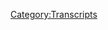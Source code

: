 {{DEFAULTSORT:
    #_TRANSCRIPT_0735:October 12, 2022
}}{{Transcript
    | title         = [[735: October 12, 2022]]
    | caption       = [https://knowledgefight.libsyn.com/735-october-12-2022 Listen to this episode on Libsyn]
    | episodeNumber = [[735: October 12, 2022|735]]
    | length        = 01:37:01
}}

{{MessageBox
    | header     = Warning: Bot Generated Content
    | text       = This transcript was automatically generated by transcription software and likely contains many mistakes and misattributions. Please check the audio for definitive quotes, attribution, and context.
    | image      = N3yvass4myg91.webp
    | imagewidth = 50px
    | id         = warning
}}

{{TranscriptBlock
    | name      = Opening Theme by DJ Danarchy
    | timestamp = 00:00:00.000
    | text      = Red Alert. Red alert. Red alert. Red alert. Red alert. Not not not not not not Knowledge Fight. Dan and Jordan. I am sweating. Knowledge fight dot com. It's time to pray. I have great respect for Knowledge Fight. Knowledge Fight. I'm sick of them posing as if they're the good guys saying we are the bad guys. Knowledge Fight. Dan and Jordan. Knowledge Fight. Need money. Andy in Kansas Andy in Andy Stop it Andy in Kan Andy in Kansas. Andy it's time to pray Andy in Kansas, you're on the air. Thanks for holding. Hello Alex I'm a first time caller I'm a huge fan. I love your work. Knowledge Fight. Knowledge Fight dot com. I love you.
}}

{{TranscriptBlock
    | name      = Dan
    | timestamp = 00:00:59.000
    | text      = Hey, everybody, welcome back to Knowledge Fight. I'm Dan.
}}

{{TranscriptBlock
    | name      = Jordan
    | timestamp = 00:01:01.000
    | text      = I'm Jordan.
}}

{{TranscriptBlock
    | name      = Dan
    | timestamp = 00:01:02.000
    | text      = We're a couple dudes like to sit around, worship at the altar of Celine, sing My Way and talk a little bit about Alex Jones.
}}

{{TranscriptBlock
    | name      = Jordan
    | timestamp = 00:01:08.000
    | text      = Indeed we are Dan.
}}

{{TranscriptBlock
    | name      = Dan
    | timestamp = 00:01:10.000
    | text      = Regrets, I've had a few
}}

{{TranscriptBlock
    | name      = Jordan
    | timestamp = 00:01:13.000
    | text      = What is your regret spot today?
}}

{{TranscriptBlock
    | name      = Dan
    | timestamp = 00:01:15.000
    | text      = Actually, my regret spot today is kind of interesting. So interesting. Alex Jones, as we all know, lost a big, big, big verdict on Wednesday. Sure. And as is sort of tradition, because we put out too much content. The instant reaction that folks had I got a lot of messages about oh, there's gonna be an emergency episode tonight. Well, that was on Wednesday. Yeah. and on Wednesdays, Survivor happens. Sure. I mean, my friend Angela Lampsbury generally get together and watch Survivor although, we've not been able to it's already like three episodes and
}}

{{TranscriptBlock
    | name      = Jordan
    | timestamp = 00:01:50.000
    | text      = it's been a struggle. No, I understand. We've talked
}}

{{TranscriptBlock
    | name      = Dan
    | timestamp = 00:01:52.000
    | text      = so we have this whole thing of like everyone wants an emergency episode and simultaneously everyone's like, Hey, Dan, take a day off. torn between two worlds.
}}

{{TranscriptBlock
    | name      = Jordan
    | timestamp = 00:02:01.000
    | text      = It is a difficult situation.
}}

{{TranscriptBlock
    | name      = Dan
    | timestamp = 00:02:02.000
    | text      = So I went and watched Survivor and that's my brightspot. This season of Survivor pretty fun, got some fun characters on it. But also I went over and I got this enamel pin from Angela Lampsbury, this is Kevin from Up, the bird
}}

{{TranscriptBlock
    | name      = Jordan
    | timestamp = 00:02:01.000
    | text      = Oh that makes sense. You love Kevin from Up, the bird
}}

{{TranscriptBlock
    | name      = Dan
    | timestamp = 00:02:02.000
    | text      = My favorite thing. My favorite bird. So playful. Makes up for how bad Up is as a move, I said it
}}

{{TranscriptBlock
    | name      = Jordan
    | timestamp = 00:02:31.000
    | text      = That's dangerous. I think everybody remembers the first five minutes and then forgets the rest of it.
}}

{{TranscriptBlock
    | name      = Dan
    | timestamp = 00:02:36.000
    | text      = I have some troubling feelings about that movie as a whole. And that first five minutes was a problem,
}}

{{TranscriptBlock
    | name      = Jordan
    | timestamp = 00:02:42.000
    | text      = dark, I didn't ask for it.
}}

{{TranscriptBlock
    | name      = Dan
    | timestamp = 00:02:43.000
    | text      = It's not the darkness of it. It's I have some unpopular opinions about whether or not their relationship was healthy. I did an entire podcast about this years and years ago back in stand up days I don't want to rehash it now but yeah, now's not the time. Kevin the bird. Saving grace. Still the best and I love this enamel pin and the fact that it has a stand on it because it's so big you can stand it up so that's good stuff. It's gonna be with me forever so thank you, Angela Lampsbury, I appreciate it. absolutely. Bright spot. What about you?
}}

{{TranscriptBlock
    | name      = Jordan
    | timestamp = 00:03:16.000
    | text      = My bright spot Dan is two albums got dropped, two on the same day. Very very good. Not sure if the same day but whatever. Freddie Gibbs album. sure. Freddie Gibbs killing it everybody has, for the past his last three albums, they're like, he's the best rapper he's pretty great. And then the Yeah Yeah Yeahs came back with a new album The Yeah Yeah Yeahs. I know, and you know what they sound like? A a different band. It sounds more like Karen O's more recent stuff but it's great it's really good. Yeah, I like it. I like them both
}}

{{TranscriptBlock
    | name      = Dan
    | timestamp = 00:03:47.000
    | text      = I gotta be honest with you. The Yeah Yeah Yeahs are right in that spot where like, I think I was in college when they were really popular. sure. And I hated the people who were into quote, college rock, and they got put in that box.
}}

{{TranscriptBlock
    | name      = Jordan
    | timestamp = 00:04:00.000
    | text      = That's fair.
}}

{{TranscriptBlock
    | name      = Dan
    | timestamp = 00:04:00.000
    | text      = But I do know Maps from Rock band. This is not, I should not be revealing...
}}

{{TranscriptBlock
    | name      = Jordan
    | timestamp = 00:04:05.000
    | text      = We're all very excited for that. We're all really happy you know Maps from Rock Band...
}}

{{TranscriptBlock
    | name      = Dan
    | timestamp = 00:04:05.000
    | text      = That's how I discovered
}}

{{TranscriptBlock
    | name      = Jordan
    | timestamp = 00:04:11.000
    | text      = --no, they have a really interesting backstory. It's kind of fascinating you know that that New York pop? No, no, it would be dance punk scene from the with The Rapture and LCD Sound System and Yeah Yeah Yeahs, all coming up at the same time release their ah, debut massive album on the same day as as a... The Blueprint, The Blueprint! Same day! And it was also 9/11. That was also the reason that I remember that specifically. It happened on 9/11...
}}

{{TranscriptBlock
    | name      = Dan
    | timestamp = 00:04:46.000
    | text      = you buried the lede a little bit there.
}}

{{TranscriptBlock
    | name      = Jordan
    | timestamp = 00:04:47.000
    | text      = --that was my personal 9/11 is 9/11. Yeah.
}}

{{TranscriptBlock
    | name      = Dan
    | timestamp = 00:04:51.000
    | text      = I was actually, I just as you were saying that I got really deep into my head about, like, how much stuff I discovered through Rock Band. sure. And honestly, like, my parents didn't like the Beatles because they were very druggie. And so there wasn't, there wasn't like that influence in my childhood. right. And I didn't explore a ton of like older music as I was coming up. right. Like a lot of the all of that energy got put into weird hip hop. sure. And so like that I have a encyclopedic back log.
}}

{{TranscriptBlock
    | name      = Jordan
    | timestamp = 00:05:21.000
    | text      = You are a St. Lunatic, my friend.
}}

{{TranscriptBlock
    | name      = Dan
    | timestamp = 00:05:23.000
    | text      = Ask my tattooist how St. Louis I am. exactly. But look, I don't, I don't have that, about classic rock stuff. sure. A lot of that is kind of like, a big blind spot.
}}

{{TranscriptBlock
    | name      = Jordan
    | timestamp = 00:05:33.000
    | text      = We're old if Classic Rock is Yeah Yeah Yeahs.
}}

{{TranscriptBlock
    | name      = Dan
    | timestamp = 00:05:36.000
    | text      = What I was getting to is the Beatles. yes. When Beatles Rock Band came out, I didn't know most of those songs. And then Yesterday is on there, I was like, I know this song. I just didn't know it was the Beatles. I was 22.
}}

{{TranscriptBlock
    | name      = Jordan
    | timestamp = 00:05:53.000
    | text      = I have unpopular opinions about the Beatles and how much I despise them. wow. But what you gonna do.
}}

{{TranscriptBlock
    | name      = Dan
    | timestamp = 00:05:59.000
    | text      = Well, let's not get into it now. Let's do it another. now's not the time. So Jordan, Alex lost the case.
}}

{{TranscriptBlock
    | name      = Jordan
    | timestamp = 00:06:04.000
    | text      = Yeah. I've heard.
}}

{{TranscriptBlock
    | name      = Dan
    | timestamp = 00:06:06.000
    | text      = The verdict came in on Wednesday. And like I said, people tried to get me to not watch Survivor with my friend.
}}

{{TranscriptBlock
    | name      = Jordan
    | timestamp = 00:06:10.000
    | text      = Bastards.
}}

{{TranscriptBlock
    | name      = Dan
    | timestamp = 00:06:11.000
    | text      = But I persisted in watching Survivor and here we are.
}}

{{TranscriptBlock
    | name      = Jordan
    | timestamp = 00:06:16.000
    | text      = Excellent.
}}

{{TranscriptBlock
    | name      = Dan
    | timestamp = 00:06:16.000
    | text      = We didn't want to do this on mic because we run the risk of getting a bunch of champagne on my table. But we have a bottle of champagne
}}

{{TranscriptBlock
    | name      = Jordan
    | timestamp = 00:06:27.000
    | text      = Indeed.
}}

{{TranscriptBlock
    | name      = Dan
    | timestamp = 00:06:27.000
    | text      = that we are raising. This is a, Argyle is the name of the,
}}

{{TranscriptBlock
    | name      = Jordan
    | timestamp = 00:06:31.000
    | text      = Itâ€™s a brut.
}}

{{TranscriptBlock
    | name      = Dan
    | timestamp = 00:06:31.000
    | text      = yeah, and it's also Argyle, a fitting name, street here in Chicago in Uptown.
}}

{{TranscriptBlock
    | name      = Jordan
    | timestamp = 00:06:35.000
    | text      = True. Where you used to live. A lot of our, a lot of our episodes recorded on Argyle.
}}

{{TranscriptBlock
    | name      = Dan
    | timestamp = 00:06:42.000
    | text      = Not true. Ainsley, the street next to Argyle. One street over. Yeah, that was my old hood, where the podcast started. So it's very fitting. And so yeah, we're having a little champagne while we discuss this, sort of going back to our roots.
}}

{{TranscriptBlock
    | name      = Jordan
    | timestamp = 00:06:57.000
    | text      = Absolutely. I wish I could get Bogle jub (?) champagne, but unfortunately
}}

{{TranscriptBlock
    | name      = Dan
    | timestamp = 00:07:01.000
    | text      = It was just Bogle.
}}

{{TranscriptBlock
    | name      = Jordan
    | timestamp = 00:07:02.000
    | text      = I understand it was Bogle. But if
}}

{{TranscriptBlock
    | name      = Dan
    | timestamp = 00:07:04.000
    | text      = It was just wine. I feel like that wasn't the first wine we drank.
}}

{{TranscriptBlock
    | name      = Jordan
    | timestamp = 00:07:11.000
    | text      = No. The first wine we drank was very cheap.
}}

{{TranscriptBlock
    | name      = Dan
    | timestamp = 00:07:14.000
    | text      = So was Bogle. Yeah. Anyway, Jordan, today we're gonna be talking about the events of the 12th. yeah That is the day of the announcement of the verdict, this is Wednesday. And so there's a couple things that we're going to be covering. Certainly, this will be incomplete. We'll have an episode that comes out this weekend, that will be a little bit of a special thing for folks...
}}

{{TranscriptBlock
    | name      = Jordan
    | timestamp = 00:07:35.000
    | text      = Of course.
}}

{{TranscriptBlock
    | name      = Dan
    | timestamp = 00:07:36.000
    | text      = --but then on Monday, I hope to get into a little bit more even of the aftermath. But I decided that what we will do is we will talk about Alex's response to the verdict. A little bit of the War Room. yeah. And then Alex did a special show that evening. right. And so we'll talk about that.
}}

{{TranscriptBlock
    | name      = Jordan
    | timestamp = 00:07:50.000
    | text      = I hear what you're saying is thoroughness is the enemy of immediacy. That's what I'm hearing.
}}

{{TranscriptBlock
    | name      = Dan
    | timestamp = 00:07:55.000
    | text      = Yeah, generally, and sometimes things need to marinate a little bit.
}}

{{TranscriptBlock
    | name      = Jordan
    | timestamp = 00:07:59.000
    | text      = That's how it works.
}}

{{TranscriptBlock
    | name      = Dan
    | timestamp = 00:08:00.000
    | text      = So we're gonna get into this talking about October 12th and the bullshit that happens. But before we do, let's take a little moment to say hello to some new wonks.
}}

{{TranscriptBlock
    | name      = Jordan
    | timestamp = 00:08:07.000
    | text      = Oh, that's a great idea.
}}

{{TranscriptBlock
    | name      = Dan
    | timestamp = 00:08:08.000
    | text      = So first, D of team Stats. Thank you so much. You are now policy wonk.
}}

{{TranscriptBlock
    | name      = Alex Jones
    | timestamp = 00:08:12.000
    | text      = I'm a policy wonk.
}}

{{TranscriptBlock
    | name      = Jordan
    | timestamp = 00:08:13.000
    | text      = Thank you very much.
}}

{{TranscriptBlock
    | name      = Dan
    | timestamp = 00:08:14.000
    | text      = Thank you so much to Hi to Briana from Rob, thank you so much. You are now a policy wonk.
}}

{{TranscriptBlock
    | name      = Alex Jones
    | timestamp = 00:08:20.000
    | text      = I'm a policy wonk.
}}

{{TranscriptBlock
    | name      = Jordan
    | timestamp = 00:08:21.000
    | text      = Thank you very much.
}}

{{TranscriptBlock
    | name      = Dan
    | timestamp = 00:08:22.000
    | text      = Next, Kudos to judge for her restraint and not throwing a gavel at Alex, thank you so much. You're now a policy wonk.
}}

{{TranscriptBlock
    | name      = Alex Jones
    | timestamp = 00:08:29.000
    | text      = I'm a policy wonk.
}}

{{TranscriptBlock
    | name      = Jordan
    | timestamp = 00:08:30.000
    | text      = Thank you very much.
}}

{{TranscriptBlock
    | name      = Dan
    | timestamp = 00:08:31.000
    | text      = And I should be clear that was about the Texas case. That's how far back
}}

{{TranscriptBlock
    | name      = Jordan
    | timestamp = 00:08:34.000
    | text      = I imagined. Let's, let's not worry about it.
}}

{{TranscriptBlock
    | name      = Dan
    | timestamp = 00:08:37.000
    | text      = Next. Robert. I love you. That's from Andra, thank you so much. You are now a policy wonk.
}}

{{TranscriptBlock
    | name      = Alex Jones
    | timestamp = 00:08:41.000
    | text      = I'm a policy wonk.
}}

{{TranscriptBlock
    | name      = Jordan
    | timestamp = 00:08:42.000
    | text      = Thank you very much. And I hope you know Robert and this isn't a weird thing that's happening.
}}

{{TranscriptBlock
    | name      = Dan
    | timestamp = 00:08:47.000
    | text      = That's not a parasocial thing
}}

{{TranscriptBlock
    | name      = Jordan
    | timestamp = 00:08:48.000
    | text      = That'd be creepy. Yeah.
}}

{{TranscriptBlock
    | name      = Dan
    | timestamp = 00:08:50.000
    | text      = And the Goblin King of England. Thank you so much, you are now a policy wonk.
}}

{{TranscriptBlock
    | name      = Alex Jones
    | timestamp = 00:08:53.000
    | text      = I'm a policy wonk.
}}

{{TranscriptBlock
    | name      = Jordan
    | timestamp = 00:08:54.000
    | text      = Thank you very much.
}}

{{TranscriptBlock
    | name      = Dan
    | timestamp = 00:08:55.000
    | text      = That is Paul Joseph Watson according to some. oh, okay. We got a technocrat in the mix, Jordan. okay. So, Sister Petra (pet-ruh). Oh, no.
}}

{{TranscriptBlock
    | name      = Jordan
    | timestamp = 00:09:07.000
    | text      = Oh Dan. You started reading too fast. All right, let's edit that part out
}}

{{TranscriptBlock
    | name      = Dan
    | timestamp = 00:09:14.000
    | text      = Sister Petra (pay-truh) for being my fellow wonk and shouting and learning with me. Is from Elke, thank you so much. You're now a technocrat.
}}

{{TranscriptBlock
    | name      = Alex Jones
    | timestamp = 00:09:23.000
    | text      = I'm a policy wonk. I have risen above my enemies. I might quit tomorrow actually. Just gonna take a little breaky now. A little breaky for me. And then we're going to come back and I'm going to start the show over, but I'm the devil. Fuck you. Fuck you. I got plenty of words for you. But at the end of the day, Fuck you and your new world order and fuck the horse you rode in on and all your shit. Maybe today's broadcast. Maybe I'll just be gone a month, maybe five years. Maybe I'll walk out of here tomorrow, and you never see me again. That's really what I want to do. I never want to come back here again. I apologize to the crew and the listeners yesterday that I was legitimately having breakdowns on air. I'll be better tomorrow.
}}

{{TranscriptBlock
    | name      = Dan
    | timestamp = 00:10:18.000
    | text      = He may never have to come back here tomorrow...
}}

{{TranscriptBlock
    | name      = Jordan
    | timestamp = 00:10:21.000
    | text      = That's a good point.
}}

{{TranscriptBlock
    | name      = Dan
    | timestamp = 00:10:21.000
    | text      = --at some point. He's not better today. no. So before we get into this, Jordan, I have an out of context drop for you to enjoy.
}}

{{TranscriptBlock
    | name      = Alex Jones
    | timestamp = 00:10:29.000
    | text      = I could fart and have a million viewers and I'm not I'm not bragging, it's just true. Because you're awesome, folks, you tune in. We don't fart here. We're giving you real information.
}}

{{TranscriptBlock
    | name      = Dan
    | timestamp = 00:10:36.000
    | text      = We don't fart here.
}}

{{TranscriptBlock
    | name      = Jordan
    | timestamp = 00:10:37.000
    | text      = We don't fart here. We don't fart here. If you want that shit, you go to Only Fans. You go to Only Fans for farts.
}}

{{TranscriptBlock
    | name      = Dan
    | timestamp = 00:10:45.000
    | text      = Alex on not Only Fans. No, don't don't.
}}

{{TranscriptBlock
    | name      = Jordan
    | timestamp = 00:10:49.000
    | text      = Well, I mean, Infowars is gonna go away. Why not Infofans?
}}

{{TranscriptBlock
    | name      = Dan
    | timestamp = 00:10:52.000
    | text      = There's an there's an interesting aspect of this that, like, I think Alex could fart and have just the audience that he does, because the things that he does aren't any more informative than farts.
}}

{{TranscriptBlock
    | name      = Jordan
    | timestamp = 00:11:03.000
    | text      = That's true. That's true.
}}

{{TranscriptBlock
    | name      = Dan
    | timestamp = 00:11:05.000
    | text      = These people are just stuck.
}}

{{TranscriptBlock
    | name      = Jordan
    | timestamp = 00:11:06.000
    | text      = It reminds me of a French man, I believe was called Le Petomane. And he would fart. But he was really really good at it. He could make a bunch of different impressions of animals through his farting. He was famous for having an enema every morning. He farted for kings, my friend. That is how great he was. He was an entertainer who farted his ass off.
}}

{{TranscriptBlock
    | name      = Dan
    | timestamp = 00:11:33.000
    | text      = All right. Well, Alex is farting for his life.
}}

{{TranscriptBlock
    | name      = Jordan
    | timestamp = 00:11:36.000
    | text      = That's a good point.
}}

{{TranscriptBlock
    | name      = Dan
    | timestamp = 00:11:36.000
    | text      = So we all know why we're here today. So I decided to just blow past the first few hours of bullshit and rambling about nukes on Alex's show to get down to when the verdict is read. obviously. This happened literally right after Alex had signed off in the fourth hour of his show. that is. This is him going to break for commercials at 16 after the top of the hour. He just leaves.
}}

{{TranscriptBlock
    | name      = Alex Jones
    | timestamp = 00:12:00.000
    | text      = Get your X3, get your Vitamin Mineral Fusion. Get it all at Infowars store dot com. All right, Jay Dyer takes over the next 45 minutes then I would Shroyer like I said, we're back at 6pm Central. Please magnify the broadcast. You are the power. You're the reason we're successful. Share the links tonight. Tell folks, tune into this emergency broadcast.
}}

{{TranscriptBlock
    | name      = Dan
    | timestamp = 00:12:24.000
    | text      = Naturally, Alex did not leave and Jay Dyer got the bump. Because after the commercial break, Alex comes back. And here's where we are.
}}

{{TranscriptBlock
    | name      = Alex Jones
    | timestamp = 00:12:33.000
    | text      = All right. Jay Dyer was set to host. They just handed me a note during the break,
}}

{{TranscriptBlock
    | name      = Jordan
    | timestamp = 00:12:39.000
    | text      = what'd it say?
}}

{{TranscriptBlock
    | name      = Alex Jones
    | timestamp = 00:12:41.000
    | text      = And it is, verdict will be read in about two minutes. So that's from my lawyer, Norm Pattis. It's being announced. They had a total show trial. They are now having the Secretary of State in Texas, said they want to sue me for questioning the election, saying I unleashed hell on them. Didn't even question the Texas election, the Republicans won. But just total made up crap.
}}

{{TranscriptBlock
    | name      = Dan
    | timestamp = 00:13:07.000
    | text      = Oof. That's an unfortunate reveal of Alex's true feelings. He didn't question the Texas election because Republicans won. duh. Sure sounds like someone who's driven by concerns that are sincere about election integrity.
}}

{{TranscriptBlock
    | name      = Jordan
    | timestamp = 00:13:18.000
    | text      = Hey, now that might be him revealing too much in an offhand comment that he didn't think anybody would pay attention to.
}}

{{TranscriptBlock
    | name      = Dan
    | timestamp = 00:13:24.000
    | text      = He is above the left right paradigm.
}}

{{TranscriptBlock
    | name      = Jordan
    | timestamp = 00:13:26.000
    | text      = Totally because Republicans won. And that's when you're above the left right paragraph.
}}

{{TranscriptBlock
    | name      = Dan
    | timestamp = 00:13:30.000
    | text      = So about this, the Texas Secretary of State came out and made some comments about how severe the harassment that election workers had been getting. right. right. And Alex Jones is, you know, definitely a part of that.
}}

{{TranscriptBlock
    | name      = Jordan
    | timestamp = 00:13:43.000
    | text      = Yeah, he's mentioned.
}}

{{TranscriptBlock
    | name      = Dan
    | timestamp = 00:13:44.000
    | text      = He's not gonna get sued for this. That's that's not, I don't think that was even in, I read an article in The Hill about it. That wasn't even like a part of like, he should face consequences for this. Realize that there is this consequence for
}}

{{TranscriptBlock
    | name      = Jordan
    | timestamp = 00:13:57.000
    | text      = Right, right. We're already we're already there. yeah We've got the consequences down.
}}

{{TranscriptBlock
    | name      = Dan
    | timestamp = 00:14:02.000
    | text      = Yeah. So Alex goes to the verdict. And I will say to his credit, he is not under any pretense that this is going to go well.
}}

{{TranscriptBlock
    | name      = Jordan
    | timestamp = 00:14:10.000
    | text      = Okay.
}}

{{TranscriptBlock
    | name      = Dan
    | timestamp = 00:14:11.000
    | text      = --but just total made up crap. Where a public official, including an FBI agent, never said his name. I don't know who was named, didn't even know who he was til he sued me, suing me for $550 million. As part of this, they want 8.2 5 billion just for the first count, there's four counts. That's what the lawyers asked for last week. For questioning Sandy Hook. Never said the name of the FBI agent. So now bureaucrats can sue you under this precedent for asking questions. So they're about to announce the verdict. The jury took like four days of deliberation time, not counting the weekend to come back, here is the judge. Let's go to the audio of the biggest show trial in US history with the jury, we'll see what happens, we'll see if they saw through it. I don't think they will. They're already told I'm guilty, here it is.
}}

{{TranscriptBlock
    | name      = Dan
    | timestamp = 00:14:11.000
    | text      = Yeah, it's like, see if they saw through it. See if we we pilled them. I don't think we did.
}}

{{TranscriptBlock
    | name      = Jordan
    | timestamp = 00:14:59.000
    | text      = Hey, let's throw this one out there.
}}

{{TranscriptBlock
    | name      = Dan
    | timestamp = 00:15:00.000
    | text      = I think Norm shanked it, I don't think it went well.
}}

{{TranscriptBlock
    | name      = Jordan
    | timestamp = 00:15:03.000
    | text      = It might as well have been him, him being like, I'm gonna get down on my knees for a little while. I'm gonna pray into this microphone. but. And the news is going to be bad.
}}

{{TranscriptBlock
    | name      = Dan
    | timestamp = 00:15:12.000
    | text      = But at the same time, I'm under no pretense that this is, I, there's no good news coming, folks.
}}

{{TranscriptBlock
    | name      = Jordan
    | timestamp = 00:15:20.000
    | text      = Let me ask you folks, you know how much I believe in God? Well, I don't believe in him enough to think he's gonna help me out here.
}}

{{TranscriptBlock
    | name      = Dan
    | timestamp = 00:15:26.000
    | text      = I am not gonna get a miracle. no. So he has a prediction about this. He actually he has some some numbers in mind.
}}

{{TranscriptBlock
    | name      = Jordan
    | timestamp = 00:15:33.000
    | text      = All right
}}

{{TranscriptBlock
    | name      = Alex Jones
    | timestamp = 00:15:34.000
    | text      = --the judge looks pleased. Probably $200 million. We don't have any money. So it's all big joke. This is their trial. This is demo. There's Blumenthal's son, the anti gun Democrat running all this.
}}

{{TranscriptBlock
    | name      = Dan
    | timestamp = 00:15:50.000
    | text      = Yeah. So this is this is a good way to experience it. One of the lawyers is the son of Senator Blumenthal. And so of course, this is all because of that.
}}

{{TranscriptBlock
    | name      = Jordan
    | timestamp = 00:16:01.000
    | text      = Yeah, no no, now that that makes perfect sense, it's a convincing thing that Alex is saying, right now.
}}

{{TranscriptBlock
    | name      = Dan
    | timestamp = 00:16:08.000
    | text      = I find myself persuaded.
}}

{{TranscriptBlock
    | name      = Jordan
    | timestamp = 00:16:09.000
    | text      = I mean, it's obvious.
}}

{{TranscriptBlock
    | name      = Dan
    | timestamp = 00:16:11.000
    | text      = So this is a 200 million is what he's saying, he thinks. sure. He does say that he had an all hands meeting, like a couple days before, and he predicted a billion. So I don't know if there was something about the judge's body language that talked him down from that billion prediction to 200 million. right. But as the 900 million plus verdict comes along, he's like, I always knew it was gonna be a billion.
}}

{{TranscriptBlock
    | name      = Jordan
    | timestamp = 00:16:36.000
    | text      = Yeah, well, it's nice to be an asshole for once and then all of a sudden be like, Ah, see, I was right.
}}

{{TranscriptBlock
    | name      = Dan
    | timestamp = 00:16:42.000
    | text      = It's also nice to just play fast and loose with prediction.
}}

{{TranscriptBlock
    | name      = Jordan
    | timestamp = 00:16:46.000
    | text      = If, if the only hashtag for Alex Jones Was Right, was him predicting he would lose a billion dollars? I would I would agree. I'd be like, hashtag Alex Jones Was Right.
}}

{{TranscriptBlock
    | name      = Dan
    | timestamp = 00:16:59.000
    | text      = To be fair, I'm not sure there's any public version of him predicting that outside...
}}

{{TranscriptBlock
    | name      = Jordan
    | timestamp = 00:17:04.000
    | text      = That's fair. That's fair.
}}

{{TranscriptBlock
    | name      = Dan
    | timestamp = 00:17:06.000
    | text      = So Alex had some feelings about what's going on in this courtroom, and they're pretty troubling.
}}

{{TranscriptBlock
    | name      = Court Clerk (735)
    | timestamp = 00:17:11.000
    | text      = Would you please pass the verdicts to me?
}}

{{TranscriptBlock
    | name      = Judge Bellis
    | timestamp = 00:17:13.000
    | text      = And you can be seated.
}}

{{TranscriptBlock
    | name      = Alex Jones
    | timestamp = 00:17:22.000
    | text      = This is them absolving themselves, all the war crimes, everything...
}}

{{TranscriptBlock
    | name      = Jordan
    | timestamp = 00:17:26.000
    | text      = Sorry, what?
}}

{{TranscriptBlock
    | name      = Alex Jones
    | timestamp = 00:17:27.000
    | text      = Media's good, I'm bad.
}}

{{TranscriptBlock
    | name      = Dan
    | timestamp = 00:17:28.000
    | text      = So this is a weird comment, because in a way, what he's suggesting is that he's some kind of an unwilling Christ figure for the media. By sacrificing him, they're purging their own sin and casting it onto Alex. But Alex hates the media, and he doesn't want their sin. So this is just bizarre.
}}

{{TranscriptBlock
    | name      = Jordan
    | timestamp = 00:17:44.000
    | text      = Yeah. Yeah. I mean, this. So wait, so Alex has hated the mainstream media for forever for doing things that he insists that he never does, right. However, the mainstream media has apparently chosen him as the avatar for all the bad things they do that he does. right. Right. So he's admitting that he does those
}}

{{TranscriptBlock
    | name      = Dan
    | timestamp = 00:18:08.000
    | text      = I will. I don't know. No, not I don't think so. He is without sin. That's why he must be the vessel for their sin.
}}

{{TranscriptBlock
    | name      = Jordan
    | timestamp = 00:18:18.000
    | text      = They don't tell that about the real Christ story. He's kind of an asshole.
}}

{{TranscriptBlock
    | name      = Dan
    | timestamp = 00:18:21.000
    | text      = Well he killed a kid.
}}

{{TranscriptBlock
    | name      = Jordan
    | timestamp = 00:18:22.000
    | text      = I mean, one day well, I mean, he fought dragons. He killed a kid. He brought the kid back to life though.
}}

{{TranscriptBlock
    | name      = Dan
    | timestamp = 00:18:28.000
    | text      = Whatever the case, Alex does sincerely look at this as like, I am Christ-like.
}}

{{TranscriptBlock
    | name      = Alex Jones
    | timestamp = 00:18:34.000
    | text      = --on the verge of nuclear war. This is happening. I questioned the mass shooting. I questioned Jussie Smollett WMDs in Iraq. I'm a thought criminal. Judge found me guilty, told the jury how guilty I was. She's pausing to give the media time, they all dial in to their full effect. Try to give credibility to the corporate system again, which they'll never bring back. It's a dinosaur trying to be resurrected. Come on, crucify me. Let's get it going.
}}

{{TranscriptBlock
    | name      = Dan
    | timestamp = 00:19:11.000
    | text      = I really feel like he's getting impatient with the process and just being like, well, I'm doing a show. And. yeah. I'm tuning in for the verdict. So I can do like some sort of a pageant about it. sure. And there's lulls here and I have to fill that time...
}}

{{TranscriptBlock
    | name      = Jordan
    | timestamp = 00:19:27.000
    | text      = Right, right, right.
}}

{{TranscriptBlock
    | name      = Dan
    | timestamp = 00:19:29.000
    | text      = --I'm doing a show, right. And that's kind of a tension.
}}

{{TranscriptBlock
    | name      = Jordan
    | timestamp = 00:19:31.000
    | text      = No, no, no, no. So what you should do in the trial where the point is, you made a bunch of money off of hurting these people, is try and make a lot of money off of hurting them when they, Oh, no, that's bad.
}}

{{TranscriptBlock
    | name      = Dan
    | timestamp = 00:19:48.000
    | text      = Well,that's pretty much what's gonna be happening. I mean, here's a plug in the middle of waiting for the numbers.
}}

{{TranscriptBlock
    | name      = Alex Jones
    | timestamp = 00:19:53.000
    | text      = --people are pathetic, their rule over this country's over. So proud of our work. I'm so proud of your support. Get two years appeals now. They won't shut us down. You support us. Infowar store dot com. Save infowars dot com. Donate now, fight these monsters.
}}

{{TranscriptBlock
    | name      = Dan
    | timestamp = 00:20:10.000
    | text      = No. I mean, you know, there's downtime, the court, they're shuffling papers, around, the bailiffs coming up to get the papers and what have you, why not throw in a little, save Infowars dot com, baby.
}}

{{TranscriptBlock
    | name      = Jordan
    | timestamp = 00:20:22.000
    | text      = And if he was in the courtroom while the bailiff was shuffling papers around, he'd be like, I gotta go outside so I can say that people need to donate money before the verdict is read.
}}

{{TranscriptBlock
    | name      = Dan
    | timestamp = 00:20:33.000
    | text      = Also buy food. Yeah, absolutely. absolutely. There's a there's a weird thing where he's saying like, the judge is pausing in order to get the media to tune in for maximum impact. right. He knows that more people are tuning in to him to see his reaction to the verdict. totally. Doing these like plugs in the lull. But yeah, it's playing the same game he's accusing the court of doing.
}}

{{TranscriptBlock
    | name      = Jordan
    | timestamp = 00:20:57.000
    | text      = I will give the judge perhaps some of the most credit that a reactionary person as myself can give, which is that she read pages upon pages, like 15 pages, I don't know how many pages, read them so quietly, didn't laugh didn't say a word did show it emotion. She was reading out a billion dollars and was like, a billion dollars you know, interesting.
}}

{{TranscriptBlock
    | name      = Dan
    | timestamp = 00:21:24.000
    | text      = You know what the you have to do to pass the secondary bar that gets you to be a judge? just faceless. Yeah, what you have to do is you have to wear one of those clear helmets with a scorpion in it.
}}

{{TranscriptBlock
    | name      = Jordan
    | timestamp = 00:21:36.000
    | text      = Oh, that's a good idea. No reaction whatsoever. exactly. That's smart. Yeah, smart. Yeah.
}}

{{TranscriptBlock
    | name      = Dan
    | timestamp = 00:21:41.000
    | text      = Have to be able to keep a real stiff upper lip.
}}

{{TranscriptBlock
    | name      = Jordan
    | timestamp = 00:21:44.000
    | text      = I swear I don't know if I could read that first page. She read the first page as an adult, a human adult. And it said $120 million and she did not immediately go, pahah!
}}

{{TranscriptBlock
    | name      = Dan
    | timestamp = 00:21:58.000
    | text      = You have, and a job position and an office and all that but you are human. yeah. And it's it seems tough. Maybe you don't laugh. a miracle. But to go, hooh!
}}

{{TranscriptBlock
    | name      = Jordan
    | timestamp = 00:22:08.000
    | text      = Yeah. Something like Whoa Nelly. or make some facial like. Nothing, nothing. She was dead. It was it was amazing.
}}

{{TranscriptBlock
    | name      = Dan
    | timestamp = 00:22:17.000
    | text      = A pro. yeah. So anyway, Alex, is he saying is this two years of appeals and that may be fairly close to accurate in terms of how, the projection of how the process could work. But he also is losing faith that they're going to read the verdict. oh, yeah. He's getting so annoyed.
}}

{{TranscriptBlock
    | name      = Alex Jones
    | timestamp = 00:22:36.000
    | text      = Save infowars dot com. Infowars store dot com. That's how you resist, getting great products at the same time. We will gonna appeal this, we're in such tyranny, they'll probably say no on the appeal but two years left, whatever, we're on the edge of nuclear war doesn't even matter. It shows how tone deaf these people are. But I wanted to air a report I said I would get to it, I didn't. Weather weaponization of hurricane Ian. of course. 5g control your body, they want to poison injection control your body, they want to control the weather. And they admit they're doing it all but they say it's a conspiracy theory when we talk about it.
}}

{{TranscriptBlock
    | name      = Judge Bellis
    | timestamp = 00:23:07.000
    | text      = --foreperson. Alright, so we can...
}}

{{TranscriptBlock
    | name      = Alex Jones
    | timestamp = 00:22:08.000
    | text      = Oh wait they're coming back.
}}

{{TranscriptBlock
    | name      = Dan
    | timestamp = 00:23:11.000
    | text      = Oh, no. Gotta push back that weather weapon.
}}

{{TranscriptBlock
    | name      = Jordan
    | timestamp = 00:23:15.000
    | text      = I mean, if here's the problem, if weather weapons are real, right? Honestly, losing a billion dollars doesn't seem that important to me. I'd be like, they have weather weapons. All is, all bets are off.
}}

{{TranscriptBlock
    | name      = Dan
    | timestamp = 00:23:30.000
    | text      = If Alex's shit was real at all, there's so many more important things to do than...
}}

{{TranscriptBlock
    | name      = Jordan
    | timestamp = 00:23:36.000
    | text      = A million. Who cares.
}}

{{TranscriptBlock
    | name      = Dan
    | timestamp = 00:23:37.000
    | text      = --navel gaze through your, your trial? Yeah. absolutely. But you know, it is what it is.
}}

{{TranscriptBlock
    | name      = Jordan
    | timestamp = 00:23:44.000
    | text      = Why are you mad about millions of dollars when 90% of the population is going to be dead soon?
}}

{{TranscriptBlock
    | name      = Dan
    | timestamp = 00:23:50.000
    | text      = Well yeah, nuclear war, millions of people being killed by the COVID vaccine, weather weapons. the whole thing. Boy, it's severe. But also look at this court.
}}

{{TranscriptBlock
    | name      = Jordan
    | timestamp = 00:23:59.000
    | text      = He's not having a good time.
}}

{{TranscriptBlock
    | name      = Dan
    | timestamp = 00:24:00.000
    | text      = So, but he is, he's having a great time he's very positive.
}}

{{TranscriptBlock
    | name      = Jordan
    | timestamp = 00:24:03.000
    | text      = That's not good.
}}

{{TranscriptBlock
    | name      = Judge Bellis
    | timestamp = 00:24:05.000
    | text      = Just bear with me, alright.
}}

{{TranscriptBlock
    | name      = Alex Jones
    | timestamp = 00:24:11.000
    | text      = Corrupt guilty system wanted to scapegoat me as the bad guy when they are the bad guys, no one believes them. Everybody hates them that has half a brain, their system's over, they know it, they're in full panic mode. This is exactly what I expected.
}}

{{TranscriptBlock
    | name      = Dan
    | timestamp = 00:24:24.000
    | text      = It's very busy, there's a pump up to it, there's positive like, Yeah, yeah all right. They're the bad guy.
}}

{{TranscriptBlock
    | name      = Jordan
    | timestamp = 00:24:29.000
    | text      = I knew I was walking into the lions den, I'm not surprised there are lions there. yeah. I got it.
}}

{{TranscriptBlock
    | name      = Dan
    | timestamp = 00:24:34.000
    | text      = And you know we talked about this a bit, this dynamic of Alex interpreting consequences and negative feedback as virtue, as symbols of virtue. right. And so for this, it's like, it's basically a revealing of how virtuous. yeah hey, yeah, well. Understood in Infowars world, this is like, how over the target am I? A billion dollars over the target.
}}

{{TranscriptBlock
    | name      = Jordan
    | timestamp = 00:24:57.000
    | text      = I have 965 million good person units that I was awarded in this trial, now I know that says they get money but I got good person units.
}}

{{TranscriptBlock
    | name      = Dan
    | timestamp = 00:25:10.000
    | text      = Now that's not real. And Alex doesn't actually believe that deep down. no. But that is the public presentation of it, so when we get to the first count read for the first plaintiff, which is Robbie Parker. right. He ends up with $120 million judgment day. And here's Alex.
}}

{{TranscriptBlock
    | name      = Court Clerk (735)
    | timestamp = 00:25:29.000
    | text      = --to plaintiffs Robbie Parker, A, defamation slash slander damages past and future, $60 million. B, emotional distress damages past and future $60 million. Total fair just and reasonable damages to plaintiff, Robert Parker, and against Alex Jones and Free Speech Systems, add line A and line B, total $120 million.
}}

{{TranscriptBlock
    | name      = Alex Jones
    | timestamp = 00:25:57.000
    | text      = YEAH! WHOOO!
}}

{{TranscriptBlock
    | name      = Jordan
    | timestamp = 00:26:01.000
    | text      = Here's what I'll say. yeah. If they sued me, and got a judgment of $120 million, you know, I'm gonna laugh and shout because fucking go for it, man. You can have all of my money and $100 million. We got. Fine. You know, what you're suing me for is what I've got. Alex actually has $120 million. So that first judgment must have been like, oh fuck!
}}

{{TranscriptBlock
    | name      = Dan
    | timestamp = 00:26:32.000
    | text      = Well, I mean, like, if I'm sued for even if I have $120 million, per se. sure. If I'm sued for it, and the judgment is being read. And I also have other cases that are still pending. I'm probably not going to laugh at that judgment. right. That looks a little bad in terms of like, you know, we want to play this for other courts? true. We hit him with a billion dollar judgment.
}}

{{TranscriptBlock
    | name      = Jordan
    | timestamp = 00:26:54.000
    | text      = And he went, ah yay! You're right.
}}

{{TranscriptBlock
    | name      = Dan
    | timestamp = 00:26:58.000
    | text      = It probably leads one to believe that these these penalties cannot be high enough. right. In terms of getting him to change any of his behavior.
}}

{{TranscriptBlock
    | name      = Jordan
    | timestamp = 00:27:07.000
    | text      = Right. Right. So he's, he's kind of experiencing a moment. Like, like, how I loved the nuclear bomb, like it was, it was that kind of like, he's, he's Slim Pickins on the nuclear bomb, just riding, whee! But Slim Pickins dies immediately after that. He doesn't have to then go to court.
}}

{{TranscriptBlock
    | name      = Dan
    | timestamp = 00:27:28.000
    | text      = Well, that's why it's art. yeah. I mean, it's like a child who gets sent to timeout and you have to go sit in the bathroom and then they break things in the bathroom. yeah. It's like well, alright, time out's not gonna work, we have to escalate this somehow.
}}

{{TranscriptBlock
    | name      = Jordan
    | timestamp = 00:27:40.000
    | text      = The sun is available and we have rockets.
}}

{{TranscriptBlock
    | name      = Dan
    | timestamp = 00:27:43.000
    | text      = So yeah, I mean, basically, all he can do is cheer.
}}

{{TranscriptBlock
    | name      = Court Clerk (735)
    | timestamp = 00:27:46.000
    | text      = Francine Wheeler, A, defamation slash slander damages past and future, $24 million. B, emotional distress damages past and future $30 million dollars. Total fair just and reasonable damages to plaintiff Francie Wheeler and against Alex Jones and Free Speech Systems, add line A  and line B, total $54 million.
}}

{{TranscriptBlock
    | name      = Alex Jones
    | timestamp = 00:28:09.000
    | text      = Yeah! Woo!
}}

{{TranscriptBlock
    | name      = Dan
    | timestamp = 00:28:13.000
    | text      = There's nothing really more insightful than that. Whoo and numbers. I mean, it's it's I think he's just trying to put a brave face forward. And again, play into that, like, this means I'm so right. right. They're that afraid of me. right. I don't know, I find it a little bit boring honestly, as a response.
}}

{{TranscriptBlock
    | name      = Jordan
    | timestamp = 00:28:32.000
    | text      = I mean, I can't, I can't imagine my response. Because that's an absurd, like, I mean.
}}

{{TranscriptBlock
    | name      = Dan
    | timestamp = 00:28:39.000
    | text      = There's so many steps you would have to go through to get to the point where you would be experiencing this response that might change you along the way. definitely. And prepare you to be a shithead in that moment.
}}

{{TranscriptBlock
    | name      = Jordan
    | timestamp = 00:28:49.000
    | text      = For sure. I think, just, I wouldn't be surprised really, if hearing those words didn't come off as unreal to him. Like it was a fully surreal moment for me. Like the moment, the first moment they said $60 million. I lost my shit. right. You know, like, I was like, I can't believe that this. pretty surprising. It was and I imagined for Alex it has to have been like, well, this is clearly pretend. And I'm dreaming, you know, because he's very little attached to reality in the first place.
}}

{{TranscriptBlock
    | name      = Dan
    | timestamp = 00:29:20.000
    | text      = Sure. Yeah, sure. I don't know. Is there any movie about this? That Alex gonna pretend was predictive programming for him?
}}

{{TranscriptBlock
    | name      = Jordan
    | timestamp = 00:29:28.000
    | text      = I'll tell you this. Not fucking yet. There will be.
}}

{{TranscriptBlock
    | name      = Dan
    | timestamp = 00:29:31.000
    | text      = Fingers crossed one day you get to make that movie, Jordan, and the casting will be weird.
}}

{{TranscriptBlock
    | name      = Jordan
    | timestamp = 00:29:35.000
    | text      = It is going to be weird.
}}

{{TranscriptBlock
    | name      = Dan
    | timestamp = 00:29:37.000
    | text      = So yeah, I mean, there's just a bunch of celebration and like, it just feels like a game to him honestly.
}}

{{TranscriptBlock
    | name      = Court Clerk (735)
    | timestamp = 00:29:46.000
    | text      = To plantiff Ian Hockley...
}}

{{TranscriptBlock
    | name      = Alex Jones
    | timestamp = 00:29:48.000
    | text      = and they're not. They're going to keep suing everybody.
}}

{{TranscriptBlock
    | name      = Court Clerk (735)
    | timestamp = 00:29:50.000
    | text      = --slander damages past and future $38 million.
}}

{{TranscriptBlock
    | name      = Alex Jones
    | timestamp = 00:29:53.000
    | text      = Good.
}}

{{TranscriptBlock
    | name      = Court Clerk (735)
    | timestamp = 00:29:54.000
    | text      = B, emotional distress damages past and future $43,600,000...
}}

{{TranscriptBlock
    | name      = Alex Jones
    | timestamp = 00:30:00.000
    | text      = Good. If we don't hit a billion, I'm not happy. I want to be the billion dollar man.
}}

{{TranscriptBlock
    | name      = Court Clerk (735)
    | timestamp = 00:30:04.000
    | text      = ---against Alex Jones and Free Speech...
}}

{{TranscriptBlock
    | name      = Jordan
    | timestamp = 00:30:06.000
    | text      = So close.
}}

{{TranscriptBlock
    | name      = Court Clerk (735)
    | timestamp = 00:30:07.000
    | text      = --add line A and line B, $81,600,000, initialed by juror number 1.
}}

{{TranscriptBlock
    | name      = Alex Jones
    | timestamp = 00:30:13.000
    | text      = Good.
}}

{{TranscriptBlock
    | name      = Dan
    | timestamp = 00:30:14.000
    | text      = Yeah, good. So yeah, he keeps saying like, bump it up. yeah. At a certain point it's like well, you're gonna, you're gonna have all this above you, might, might as well like make it comical.
}}

{{TranscriptBlock
    | name      = Jordan
    | timestamp = 00:30:26.000
    | text      = Yeah, it does feel like this is your like, this is your team in the Super Bowl. Right, and you're down 21-3, and the other team is at the 10 yard line and you're just like, yeah, man, run up the score. I want to lose by 100. That sounds fucking great, man. I didn't like this football game anyway.
}}

{{TranscriptBlock
    | name      = Dan
    | timestamp = 00:30:46.000
    | text      = I want to set records.
}}

{{TranscriptBlock
    | name      = Jordan
    | timestamp = 00:30:47.000
    | text      = Totally. Yeah, if we're gonna lose, we should lose by the most there's ever been.
}}

{{TranscriptBlock
    | name      = Dan
    | timestamp = 00:30:52.000
    | text      = Right. Right. Yeah, losing by 100 in the Superbowl just proves how right you were about football.
}}

{{TranscriptBlock
    | name      = Jordan
    | timestamp = 00:30:56.000
    | text      = It means that I was better at football than anybody.
}}

{{TranscriptBlock
    | name      = Dan
    | timestamp = 00:30:59.000
    | text      = So yeah, and you know, along the way, there's not a whole lot of content. But he does take a couple avenues to introduce some like, I don't know, anti trans commentary. great.
}}

{{TranscriptBlock
    | name      = Court Clerk (735)
    | timestamp = 00:31:09.000
    | text      = $18,600,000.
}}

{{TranscriptBlock
    | name      = Alex Jones
    | timestamp = 00:31:11.000
    | text      = So this is what a show trial looks like. I mean, this is the Left completely out of control. Do whatever they want, like drag queen storytime two men can have a baby. I mean, this is what they do. This is their this is their, their panacea.
}}

{{TranscriptBlock
    | name      = Court Clerk (735)
    | timestamp = 00:31:25.000
    | text      = --add line A and line B, $57,600,000.
}}

{{TranscriptBlock
    | name      = Alex Jones
    | timestamp = 00:31:30.000
    | text      = 57 million! 20 million! 50 million! 80 million! 100 million! Blah, blah, you get a million, you get 100 million, you got a 50 million.
}}

{{TranscriptBlock
    | name      = Dan
    | timestamp = 00:31:37.000
    | text      = Nice Oprah, there. Nice reference to Oprah. yeah,yeah. His dear friend, Ofrah Winfrey.
}}

{{TranscriptBlock
    | name      = Jordan
    | timestamp = 00:31:43.000
    | text      = He enjoyed her show.
}}

{{TranscriptBlock
    | name      = Dan
    | timestamp = 00:31:46.000
    | text      = Look, I mean, there's not a lot going on here outside of this. yeah, I imagine so. I'll be totally clear. I mean, if you want you can watch the video and see his facial expressions and what have you, but like, it's just a bunch of, yah! Bump it up! Make it higher!
}}

{{TranscriptBlock
    | name      = Jordan
    | timestamp = 00:31:59.000
    | text      = Oh, man, what if he played My Way slowly, like a little bit underneath.
}}

{{TranscriptBlock
    | name      = Dan
    | timestamp = 00:32:06.000
    | text      = It would have heard how much more fitting
}}

{{TranscriptBlock
    | name      = Jordan
    | timestamp = 00:32:08.000
    | text      = Oh, that'd have been great.
}}

{{TranscriptBlock
    | name      = Dan
    | timestamp = 00:32:09.000
    | text      = That whole pageant from the other day would have been perfect here.
}}

{{TranscriptBlock
    | name      = Jordan
    | timestamp = 00:32:11.000
    | text      = Immediately. Like, interspersed with the verdicts being read like $60 million. You know, like,that's what it should've been.
}}

{{TranscriptBlock
    | name      = Dan
    | timestamp = 00:32:19.000
    | text      = Regrets, I have a few. yeah, absolutely. It would have had like thematic art, artistic purpose. it would have been a show. Yeah. Whereas this is just kind of boring. And I think Alex even gets bored of listening to these numbers. yeah.
}}

{{TranscriptBlock
    | name      = Court Clerk (735)
    | timestamp = 00:32:32.000
    | text      = --Plantiff Eric Lafferty...
}}

{{TranscriptBlock
    | name      = Alex Jones
    | timestamp = 00:32:33.000
    | text      = Okay, so this is gonna take hours and hours here about the billions and billions and billions I owe. Let's put up Drudge Report right now for people. oh my god. Billion dollars owed by Alex Jones. I personally don't have $2 million. The company is almost completely out of money. We're in bankruptcy. There's two appeals. It'll take years. There's cap on almost all of this. This is just completely absolutely made up. And now the Democratic Party run CNN bought it years ago, literally I was told that, Drudge Report is just up there celebrating this. They want to scare everybody away from freedom and scare us away from questioning Uvalde and what really happened there or Parkland or any other event. And guess what? We're not scared and we're not going away. And we're not going to stop. And literally for hundreds of 1000s of dollars I can keep them in court for years. I can appeal this stuff. We can stand up against this travesty, against the billions of dollars they want. It's a joke. So please go to Infowars store dot com.
}}

{{TranscriptBlock
    | name      = Dan
    | timestamp = 00:33:33.000
    | text      = He's decided that the Drudge Report is bad now again. sure sure. So that's fun.
}}

{{TranscriptBlock
    | name      = Jordan
    | timestamp = 00:33:38.000
    | text      = Anyone who reports that he was not the hero who received an unfair kangaroo court billion dollar judgment is now evil.
}}

{{TranscriptBlock
    | name      = Dan
    | timestamp = 00:33:48.000
    | text      = These shifting alliances are are hard to keep track of. well, when the devil's involved. So Alex, I mean this is in the fourth hour, it takes a while for these verdicts to be read and so Alex runs out of time and the War Room starts and I thought Alex would be riding shotgun with the War Room. absolutely, just stay in the chair. Nah, Owen takes over. boo. And I will say, Owen tries to put on a brave face. let's hear it.
}}

{{TranscriptBlock
    | name      = Owen Shroyer
    | timestamp = 00:34:18.000
    | text      = All you liberals, all you Democrats, all you globalist, all you evil freaks, all you pedophiles, all tuning in Infowars today, hoping that you're going to be celebrating and basking in our depression, our oppression and the attacks against us. No, we've never felt better, actually. You've given us the biggest victory of all time, you've confirmed that everything we've been fighting for is is is real, or you've confirmed everything we're fighting against is real , you've only you've only solidified our dedication to the truth.
}}

{{TranscriptBlock
    | name      = Dan
    | timestamp = 00:34:50.000
    | text      = This seems convincing.
}}

{{TranscriptBlock
    | name      = Jordan
    | timestamp = 00:34:52.000
    | text      = Oh man, man, if everybody was celebrating my downfall, the last thing I would do was get up on a public place and be like oh, I'm not down falling. No.
}}

{{TranscriptBlock
    | name      = Dan
    | timestamp = 00:35:03.000
    | text      = Actually, I'm not mad.
}}

{{TranscriptBlock
    | name      = Jordan
    | timestamp = 00:35:05.000
    | text      = I'd be like, mmm, I'm going to go away.
}}

{{TranscriptBlock
    | name      = Dan
    | timestamp = 00:35:06.000
    | text      = This is a billion dollar judgment against the company that is the only people who would ever employ me in any media capacity, is not a problem for me at all.
}}

{{TranscriptBlock
    | name      = Jordan
    | timestamp = 00:35:18.000
    | text      = I would have my resume on the screen and I'd be deleting the years I worked for Infowars off of it.
}}

{{TranscriptBlock
    | name      = Dan
    | timestamp = 00:35:24.000
    | text      = I would also be showcasing skills on air. I'd be juggling, I'd be spinning plates, I'd be just doing whatever I could to be like, someone fucking hire me.
}}

{{TranscriptBlock
    | name      = Jordan
    | timestamp = 00:35:32.000
    | text      = Frankly with Owen, just demonstrate basic Excel skills, that'll go a longer way than anything else he does right now.
}}

{{TranscriptBlock
    | name      = Dan
    | timestamp = 00:35:40.000
    | text      = So one of the things he does not juggling, not Excel, not plate spinning. He interviews Norm Pattis to do a post mortem.
}}

{{TranscriptBlock
    | name      = Jordan
    | timestamp = 00:35:50.000
    | text      = How does that how does that man live on the day to day. When he wakes up and looks at his dumb ponytail in the mirror every morning? What does he think?
}}

{{TranscriptBlock
    | name      = Dan
    | timestamp = 00:35:59.000
    | text      = You know, you ever seen that Faithfully video by Journey? So the music video, you know, the road is no place to start a family? sure. There's a shot in it that always sticks out in my mind and that's Steve Perry has a mustache. There's a shot of him very soulfully shaving his mustache, looking in the mirror. And there's, just after a beating like Norm had in court, I just picture him like looking in a mirror and just soulfully cutting off the pony tail.
}}

{{TranscriptBlock
    | name      = Jordan
    | timestamp = 00:36:31.000
    | text      = Shouldn't he have to? need a rebrand, man. I just feel like there's some sort of warrior code where if you lose that bad, like I'm not saying that there's any kind of, it's just, you know, you cut your ponytail off if you lose that bad.
}}

{{TranscriptBlock
    | name      = Dan
    | timestamp = 00:36:45.000
    | text      = I will say to Norm's credit, and one of the few times I'll say that. yeah. Owen is trying to do this, like, we're actually as happy as we've ever been, Norm is at least at the perspective of like, that was a beating. Yeah, it was bad. yeah, good. There's a lot of things we can do. But that was bad. that was about as bad as it could go. Yeah. And so Norm, actually his message that he brings to Owen is
}}

{{TranscriptBlock
    | name      = Jordan
    | timestamp = 00:37:08.000
    | text      = It's so bad, the illion starts with a B.
}}

{{TranscriptBlock
    | name      = Dan
    | timestamp = 00:37:12.000
    | text      = Uh, and it might end with an S.
}}

{{TranscriptBlock
    | name      = Owen Shroyer
    | timestamp = 00:37:15.000
    | text      = Norm Pattis representing Alex Jones in this case, he was in the courtroom there. He has joined us on the phone now. So we're gonna get his first response to this. $1 billion, Norm, it's time to start cutting the checks.
}}

{{TranscriptBlock
    | name      = Norm Pattis
    | timestamp = 00:37:31.000
    | text      = Yeah, well, let me you know, you know, either that or printing more Monopoly money. That was pretty astounding. And what's more, that's just the beginning, there'll be an attorney's fee application, which could increase this by about 40% to 1.4 billion. And then Judge Bellis will also have the ability to make a separate finding on punitive damages. So by the time this is done, it could easily be two, two and a half billion dollars.
}}

{{TranscriptBlock
    | name      = Dan
    | timestamp = 00:37:56.000
    | text      = Like oh, and you think this is bad? Let me double it for you.
}}

{{TranscriptBlock
    | name      = Jordan
    | timestamp = 00:37:59.000
    | text      = Man. I could not be happier with Norm's wet blanket on Owens bullshit, brave face.
}}

{{TranscriptBlock
    | name      = Dan
    | timestamp = 00:38:06.000
    | text      = Well, I also think that this is probably a smart thing to do. Because then if you end up with 1 billion it's like, I'm a hero.
}}

{{TranscriptBlock
    | name      = Jordan
    | timestamp = 00:38:12.000
    | text      = Could have been two and a half. Yeah, come on. I do appreciate that Norm really, really feels like in the moment that this is a problem that is worth two and a half billion dollars. He really feels it. He knows.
}}

{{TranscriptBlock
    | name      = Dan
    | timestamp = 00:38:32.000
    | text      = So it sends a chilling message though, it's a thing. to Alex? No to other people who want to have free speech. Now, Alex has been just crowing constantly about how like, this, he's gonna appeal. You know, all we're gonna fight this forever. Norm is his lawyer and Norm in this clip says he doesn't know if Alex is going to appeal. good call.
}}

{{TranscriptBlock
    | name      = Norm Pattis
    | timestamp = 00:38:52.000
    | text      = It's a it's a huge verdict. It sends a chilling message. I think the message that it sends is, you know, if you are outside the mainstream media, if you're challenging the orthodoxy and the orthodoxy determines what you said isn't true, there is now a body of law, if this stands on appeal, by the way, and we will, I hope that Alex takes the appeal, you know, that would say you're responsible for anybody said if you've uttered an untruth.
}}

{{TranscriptBlock
    | name      = Dan
    | timestamp = 00:39:20.000
    | text      = That's not the message at all. And if, IF Alex takes the appeal? Alex is fundraising for the appeal incessantly already. So that doesn't feel right. no. You should be saying we're already at work on the appeal.
}}

{{TranscriptBlock
    | name      = Jordan
    | timestamp = 00:39:34.000
    | text      = I mean, he should be saying that Alex is fundraising to avoid having to deal with, I mean, here's the problem with an appeal. Okay, is at an appeal, unlike at this current trial, they can't bring in the evidence that you know, there was already a $50 million judgment against Alex. At no point in time in the trial could they be like, hey, jury, just so you know, we've run this game before and Alex lost, you know, so in an appeals court, you could be like, hey, guess what? Four separate juries awarded billions of dollars.
}}

{{TranscriptBlock
    | name      = Dan
    | timestamp = 00:40:11.000
    | text      = Well but the question becomes like, is there a procedural problem with this case? sure. And that would be what you would be appealing on. And if Norm, as the lawyer, like he would know what the grounds for the appeal are. sure. And he would probably be involved in it as Alex's lawyer.
}}

{{TranscriptBlock
    | name      = Jordan
    | timestamp = 00:40:29.000
    | text      = Well he would be the reason that it's a mistrial.
}}

{{TranscriptBlock
    | name      = Dan
    | timestamp = 00:40:30.000
    | text      = That's interesting. yeah. Hey, this one's on me.
}}

{{TranscriptBlock
    | name      = Jordan
    | timestamp = 00:40:35.000
    | text      = This one's my deal. Oh, did I get the worst judgment in history? Nah, man, I got the biggest mistrial in history.
}}

{{TranscriptBlock
    | name      = Dan
    | timestamp = 00:40:42.000
    | text      = But yeah, this this feeling though, the sentiment that consequences are a sign of virtue. right. Is just like a constant through line. everywhere. Owen is very deeply entrenched in that. oh god.
}}

{{TranscriptBlock
    | name      = Owen Shroyer
    | timestamp = 00:40:55.000
    | text      = I think that just, this just confirms it. I mean, most people would say that America is corrupt. Most people would say that this country has a corruption problem politically. And so then you would make the statement, you'd say, well, how do you know who's fighting the corruption? Well, who gets attacked by the establishment the most, who gets attacked by the deep state the most? Who do they go out for the most, and once again, the name is Alex Jones, the institution, the news organization is Infowars. Now, I don't know if you can get into the future, as far as you know, appealing this or whatever, because I know the audience is going to want to know, you know, what, what the future might hold as far as appeals are concerned. But, you know, I get your response to it like this. Let's try to put it into a real world situation for the future. Let's say that back in December of 2020, you go on air, and you question the efficacy of the COVID vaccine. Well, oh, now you're getting sued by the companies that made the COVID vaccine. But here we are a year later. And now they're admitting the COVID vaccines are not safe or effective. Folks, that's what they're trying to silence is somebody saying what they believe to be true, which might ultimately be the truth? They don't want it out there, Norm.
}}

{{TranscriptBlock
    | name      = Dan
    | timestamp = 00:42:03.000
    | text      = So no one's getting sued for that. right. And like, here's a short list of claims that might be actionable against Alex, for family members of people who lost people to COVID who didn't do anything because Alex said it was safe. Remember when he said it was like, it was a race specific bio weapon? That seems like something that might be weird, or when he said it was only killing males? That was a little thing. Or when he had David Icke on and David Icke said viruses aren't even real.
}}

{{TranscriptBlock
    | name      = Jordan
    | timestamp = 00:42:32.000
    | text      = That's true. You only accept them into your body.
}}

{{TranscriptBlock
    | name      = Dan
    | timestamp = 00:42:35.000
    | text      = But David Icke hasn't even been sued for these things.
}}

{{TranscriptBlock
    | name      = Jordan
    | timestamp = 00:42:38.000
    | text      = No, I feel like what Owen just said is, we're grateful that the vaccine itself does not have grounds to sue or a consciousness. Because if it did, it would.
}}

{{TranscriptBlock
    | name      = Dan
    | timestamp = 00:42:49.000
    | text      = Well, no, I think a virus would owe Alex.
}}

{{TranscriptBlock
    | name      = Jordan
    | timestamp = 00:42:51.000
    | text      = That's a good point. The virus owes Alex a lot.
}}

{{TranscriptBlock
    | name      = Dan
    | timestamp = 00:42:54.000
    | text      = I think that Owen's example that he's using there is shit. And that's because Alex would never have been sued if all he was doing was questioning a shooting. You have to come up with these fake arguments, because the underlying points that he's trying to make just aren't true.
}}

{{TranscriptBlock
    | name      = Jordan
    | timestamp = 00:43:06.000
    | text      = I mean, the his entire show is evidence for why this is different. Like he does all the stuff that he says he's like, Oh, I questioned this. I questioned this, and no one has a problem. It's this that he's getting sued for. How is that not consistently pointed out to them?
}}

{{TranscriptBlock
    | name      = Dan
    | timestamp = 00:43:26.000
    | text      = It seems relevant. it does. Also, this brut is not very good. Are you sure this isn't like a giant champagne filled, champagne bottle shaped thing of cologne? Is brut a kind of cologne?
}}

{{TranscriptBlock
    | name      = Jordan
    | timestamp = 00:43:36.000
    | text      = Oh, man, I'm going to tell you this right now. The Willamette Valley is not going to be happy with your reviews.
}}

{{TranscriptBlock
    | name      = Dan
    | timestamp = 00:43:43.000
    | text      = Nothing but respect for Willamette Valley
}}

{{TranscriptBlock
    | name      = Jordan
    | timestamp = 00:43:45.000
    | text      = As much as I love Oregon, I'm going to tell you something Willamette.
}}

{{TranscriptBlock
    | name      = Dan
    | timestamp = 00:43:49.000
    | text      = So Norm, like I said, I think some of his perspective is maybe a little bit more forgivable or at least more palatable than some of the other folks. And this one, I think, is right right in there. And that is, Norm being like, if I hadn't shown up, it wouldn't have been like it, maybe he'd be better off.
}}

{{TranscriptBlock
    | name      = Norm Pattis
    | timestamp = 00:44:06.000
    | text      = I think that's what they used to do to dissidents in Stalin's Russia. I, you know, the Sandy Hook parents were lovely people, they made good witnesses. There were things to argue about in this case, but the court didn't want to hear argument about it. I had to move mountains to win the right to make the limited little arguments I was permitted to make in that courtroom. But the bottom line is, if I'd stayed home, Alex wouldn't have been much worse off. The court just didn't want to hear from me, and didn't want to let the jury hear from me.
}}

{{TranscriptBlock
    | name      = Dan
    | timestamp = 00:44:38.000
    | text      = It's debatable. Like he might have been better off if Norm hadn't shown up or any other lawyer who didn't say, hey, maybe these people are exaggerating their grief and maybe a different different lawyer, maybe, would have done better. I think I think Norm's, exclusion from this case might have been advantageous to Alex.
}}

{{TranscriptBlock
    | name      = Jordan
    | timestamp = 00:44:57.000
    | text      = I will die believing that if they had not presented any defense, if they had just been like, listen, we do not have any defense for our actions, the judgment would not be a billion dollars
}}

{{TranscriptBlock
    | name      = Dan
    | timestamp = 00:45:12.000
    | text      = I would say so yeah, I think that they made things worse for themselves. absolutely. If there was just sort of like a opening statement and closing statement about like the philosophical idea.
}}

{{TranscriptBlock
    | name      = Jordan
    | timestamp = 00:45:22.000
    | text      = We tried, this is what happened. Maybe we went too far. Yeah, yeah, absolutely. And then they were just like, no questioning No. Yeah.
}}

{{TranscriptBlock
    | name      = Dan
    | timestamp = 00:45:32.000
    | text      = I think they would definitely come out looking better than the way things went.
}}

{{TranscriptBlock
    | name      = Jordan
    | timestamp = 00:45:38.000
    | text      = Absolutely. Well, what is your apology if your apology isn't in the opening statement? And the closing statement?
}}

{{TranscriptBlock
    | name      = Dan
    | timestamp = 00:45:45.000
    | text      = Well and it doesn't it doesn't work to your advantage to have Alex yell about how this is a struggle session.
}}

{{TranscriptBlock
    | name      = Jordan
    | timestamp = 00:45:52.000
    | text      = Real problem. It's a real problem. Yeah.
}}

{{TranscriptBlock
    | name      = Dan
    | timestamp = 00:45:55.000
    | text      = But anyway, Norm, Norm he's he's pretty chill about this. sure.
}}

{{TranscriptBlock
    | name      = Owen Shroyer
    | timestamp = 00:45:58.000
    | text      = I'm sure you, now, at the expense of Alex Jones, are getting attacks from probably sides that you never expected to be attacked from.
}}

{{TranscriptBlock
    | name      = Norm Pattis
    | timestamp = 00:46:07.000
    | text      = Oh, yeah. I mean, you know, I'm just getting phone calls and text messages. You know, maligning my lawyering and suggesting that you know, that I either threw the case or that I'm incompetent and I'm scum. This, that, and everything else. believe all three. Obviously, it hurts. I don't like it. But I'm not going to pay a whole lot of rent for the space I occupy in other people's heads. That's their problem. Not mine. Haters are gonna hate
}}

{{TranscriptBlock
    | name      = Dan
    | timestamp = 00:46:33.000
    | text      = Haters are gonna hate!
}}

{{TranscriptBlock
    | name      = Jordan
    | timestamp = 00:46:35.000
    | text      = Haters are gonna hate. Haters are gonna hate. That is, that is the voice of a man who is going to get paid, despite having lost a billion dollars.
}}

{{TranscriptBlock
    | name      = Dan
    | timestamp = 00:46:44.000
    | text      = Hey, I lost a billion dollar case, it is what it is.
}}

{{TranscriptBlock
    | name      = Jordan
    | timestamp = 00:46:47.000
    | text      = Hey, buddy, guess what, hours are still billable.
}}

{{TranscriptBlock
    | name      = Dan
    | timestamp = 00:46:52.000
    | text      = Haters gonna hate hate hate hate hate.
}}

{{TranscriptBlock
    | name      = Jordan
    | timestamp = 00:46:54.000
    | text      = Haters gonna hate. Hey, listen, Alex, sorry about that.
}}

{{TranscriptBlock
    | name      = Dan
    | timestamp = 00:46:56.000
    | text      = Players gonna play play play play. listen. Shake it off. Shake it off, Alex!
}}

{{TranscriptBlock
    | name      = Jordan
    | timestamp = 00:47:02.000
    | text      = You know what the most important lesson for a lot of people is? When to take the L and Norm knows this is an L. It's time to take it.
}}

{{TranscriptBlock
    | name      = Dan
    | timestamp = 00:47:09.000
    | text      = Maybe you pretend that you could have won, or something? nope. But don't fight it too hard.
}}

{{TranscriptBlock
    | name      = Jordan
    | timestamp = 00:47:17.000
    | text      = No, no. If I, if I had had my druthers, we could have won.
}}

{{TranscriptBlock
    | name      = Dan
    | timestamp = 00:47:21.000
    | text      = If I could have said anything in court. Then maybe. But as it is, haters gonna hate.
}}

{{TranscriptBlock
    | name      = Jordan
    | timestamp = 00:47:26.000
    | text      = Turns out that lying is not okay in court. Haters gonna hate.
}}

{{TranscriptBlock
    | name      = Dan
    | timestamp = 00:47:30.000
    | text      = So Norm believes that there's a question that no one asks about Infowars. This is the essential question. okay.
}}

{{TranscriptBlock
    | name      = Norm Pattis
    | timestamp = 00:47:37.000
    | text      = And the question that nobody asks, and for which there must be an answer it is, you know, what makes Alex and Infowars and you so popular? You don't hook people on some sort of drug that is foreign to their body. You talk about things that are obvious to them and that no one else talks about. And until people begin to understand what makes a show like Infowars or Alex Jones or Owen Shroyer are popular, they're asking the wrong questions.
}}

{{TranscriptBlock
    | name      = Dan
    | timestamp = 00:48:05.000
    | text      = I agree with Norm that this is a factor that's underappreciated in terms of understanding Infowars and misinformation in general, but his conclusion is childish. No one actually gravitates to Infowars or Alex because of his handle on information or the idea that he talks about stories no one else has the nerve to cover and I would say that there is a drug that he hooks his listeners on even ignoring the dumb placebo ass supplements that he sells at huge markups. And he sells to people by pretending that they have a deficiency that he can solve. yeah. Like you don't have iodine in you so you need it. yeah. Alex creates emotional hooks that get into people and they operate very similarly to how a drug might. The truth or falsity of things Alex says don't matter to the audience because he's eliciting a feeling that they believe is true. Some story about an immigrant murdering a white woman that Alex yells about may not actually be true, but the audience doesn't care because to them, the feeling he's promoting with that story that, you should be afraid of immigrants and that they want to kill white women, is true. That's the majority of what Alex has got in his skill, set evoking feelings, and it's pretty easy to see why his show is successful while Owen and Harrison are just pathetic also rans. They can't stir emotions like Alex can. Owen's just doing a bad Alex impression most of the time and doesn't come off as sincere at all. And Harrison's just too clearly a whiny baby dweeb. They can get a little bit of traction but they can't come anywhere near to even being like Alex's second because they can't do this. That's why PJW sucks on Alex's show, but he's really successful on YouTube. in that format with the quick cuts and the weird close ups on his face looking very emotional, Paul is able to make the audience feel things. Even David Knight had a bit of this, which is why part a part of why it was so dumb for Alex to fire him. To you or I David Knight was a painfully boring snooze but his rhetorical style was good at reaching the older demographics, who really don't care for Alex's theatricality and yelling, he could elicit feelings in the older crowd.
}}

{{TranscriptBlock
    | name      = Jordan
    | timestamp = 00:50:04.000
    | text      = It was supplementary for the people that Alex can't hit.
}}

{{TranscriptBlock
    | name      = Dan
    | timestamp = 00:50:07.000
    | text      = Exactly, yeah. Anyway, no one goes to Infowars because they want information or hard hitting reporting. That's the lie they tell themselves so they don't have to admit that they're going to Alex for a hit of emotions that they crave for some reason or another, usually to justify unjustifiable positions that they have like racism or homophobia. right. They're able to intellectualize those feelings by Alex appealing to those, those feelings.
}}

{{TranscriptBlock
    | name      = Jordan
    | timestamp = 00:50:31.000
    | text      = No, and we we all instinctively know this not least, like if you want to get into brain chemistry, the feeling you get from being right over and over again during a broadcast you know, like Alex so often consistently massaging your ego you know, how different from that is getting high for three hours, you know?
}}

{{TranscriptBlock
    | name      = Dan
    | timestamp = 00:50:53.000
    | text      = And Alex yelling about how you've saved the world. totally, totally. And you are saving the world by giving him money.
}}

{{TranscriptBlock
    | name      = Jordan
    | timestamp = 00:50:59.000
    | text      = Yeah, absolutely, jerk my ego off or I get high. Like it's very similar kind of things, you know?
}}

{{TranscriptBlock
    | name      = Dan
    | timestamp = 00:51:05.000
    | text      = Yeah. Not too dissimilar. yeah. So Owen wants to sue people now too, because like...
}}

{{TranscriptBlock
    | name      = Jordan
    | timestamp = 00:51:10.000
    | text      = Well, it's fun to do, it's popular.
}}

{{TranscriptBlock
    | name      = Dan
    | timestamp = 00:51:12.000
    | text      = --people just got a billion dollars.
}}

{{TranscriptBlock
    | name      = Jordan
    | timestamp = 00:51:13.000
    | text      = It's time to sue.
}}

{{TranscriptBlock
    | name      = Dan
    | timestamp = 00:51:14.000
    | text      = Yeah, so people call him a racist. And so he wants to sue. why, because he's as he's racist? Well, Norm has an interesting response here. let's hear it.
}}

{{TranscriptBlock
    | name      = Owen Shroyer
    | timestamp = 00:51:20.000
    | text      = You know what's funny hearing you say all that? You know, I'm banned from pretty much all big tech platforms can't take an Uber can't take an Airbnb, people call me a racist all the time insurrectionist, all these lies about me. I wonder when am I gonna be able to sue for a billion dollars, Norm?
}}

{{TranscriptBlock
    | name      = Norm Pattis
    | timestamp = 00:51:33.000
    | text      = Well, you might, you can try. You just got to find a jury that's willing to get, give it to you. You know.
}}

{{TranscriptBlock
    | name      = Dan
    | timestamp = 00:51:38.000
    | text      = Yeah, you can try. That's probably not the response that you want to hear from the lawyer. Go for it. I mean, you can't because you never win that case. You can try.
}}

{{TranscriptBlock
    | name      = Jordan
    | timestamp = 00:51:48.000
    | text      = In private, that's the response that you want to hear from a lawyer. On your show, you want to hear, Hell yeah, we can all sue tomorrow. It's gonna sue.
}}

{{TranscriptBlock
    | name      = Dan
    | timestamp = 00:51:57.000
    | text      = Norm just took that big L so he's...
}}

{{TranscriptBlock
    | name      = Jordan
    | timestamp = 00:52:01.000
    | text      = I mean it's tough to do a show.
}}

{{TranscriptBlock
    | name      = Dan
    | timestamp = 00:52:02.000
    | text      = --in that place. This is like an hour later, if that.
}}

{{TranscriptBlock
    | name      = Jordan
    | timestamp = 00:52:05.000
    | text      = If I had just walked off the stage after bombing for an hour, I would be very difficult to talk to coherently.
}}

{{TranscriptBlock
    | name      = Dan
    | timestamp = 00:52:11.000
    | text      = What if you just ate shit for like a half hour set? And you came off stage to a bill of a billion dollars from the bar. You drank the wrong bottle.
}}

{{TranscriptBlock
    | name      = Jordan
    | timestamp = 00:52:20.000
    | text      = That is that is not far enough, relatively speaking, from a lot of my life. In my world at the time, my bill, my bar bill was about a billion dollars.
}}

{{TranscriptBlock
    | name      = Dan
    | timestamp = 00:52:33.000
    | text      = So look, the interview is not very interesting past past this, not not a lot of insight, you're getting sort of a lot of the same like we're gonna appeal. It'll take two years, right? Blah, blah, blah. Give Alex money. The law. Yeah, so the War Room. nothing. The rest of it's just Owen being Owen and I don't care. garbage. So later in the evening, Alex comes back. And he does his evening emergency broadcast. And by this point, he's got himself a clip of Chris Mattei on the, on the steps of the courthouse afterwards with the families behind him, giving a press conference. And Alex plays that. This is sort of th, his thesis, he plays this a lot of this clip, he plays a bunch.
}}

{{TranscriptBlock
    | name      = Alex Jones
    | timestamp = 00:53:17.000
    | text      = So they got our financials and they defaulted us. They know we don't have any money. So he gets up and he says, don't give him money. So we can't appeal so they can shut us down. That's their mission. Obviously, Democrat Party, ambulance chaser, King Daddy says don't give us money. What do you do? It's totally disgusting. Let's play one more time then we'll go to Steve Quayle of Steve Quayle dot com. Listen to your enemy saying, do not support us, listen to this.
}}

{{TranscriptBlock
    | name      = Chris Mattei
    | timestamp = 00:53:44.000
    | text      = But we will be at it as long as it takes. And if you're out there right now, and you're one of Alex Jones's audience members. And you're considering giving him money. I just want you to know that based on the jury's verdict today, it's not a very good bet. And to go back with to what Robbie Parker said, All Alex Jones does his take from you exploit you lie to you. Feed your fears and your anxieties and your mistrust. And the only person that benefits in that equation is him. Well that stops, that's stopping today, thanks to the courage of these families. Thank you very much.
}}

{{TranscriptBlock
    | name      = Alex Jones
    | timestamp = 00:54:21.000
    | text      = Thanks for your rigged court and all the rest of it. No, nothing stops.
}}

{{TranscriptBlock
    | name      = Dan
    | timestamp = 00:54:24.000
    | text      = So two things stick out to me here. The first is that this notion that Mattei would have a plan to discourage Alex's listeners from donating so Alex wouldn't have enough money to appeal the case is super dishonest. yeah. If this case was as much of a railroading as Alex insists it is he should have no problem finding someone to defend him pro bono. For instance, how about his good buddy who clearly feels this case is a threat to the future of the world, media star Bobby Barnes? hey Bobby Barnes. Or if any of this were true that this case like, impinged on fundamental constitutional rights, the ACLU would be all over defending Alex.
}}

{{TranscriptBlock
    | name      = Jordan
    | timestamp = 00:55:00.000
    | text      = They have defended so many goddamn Nazis over the years, Alex is not worse than them yet.
}}

{{TranscriptBlock
    | name      = Dan
    | timestamp = 00:55:05.000
    | text      = If this was a principle matter, the ACLU couldn't, you couldn't stop them from begging to...
}}

{{TranscriptBlock
    | name      = Jordan
    | timestamp = 00:55:12.000
    | text      = Oh my god, we can't wait to show off how ACLU we are. Yeah.
}}

{{TranscriptBlock
    | name      = Dan
    | timestamp = 00:55:16.000
    | text      = The second thing is that tone at the end there were Alex is saying this isn't going to stop, is probably unwise. There's still the Posner case to go, you may remember. And if Alex lets himself fly a little too freely, it feels like that could haunt him, particularly because that case is one where he is super guilty and the damages could end up being way higher than the Lewis Heslin one. Alex is trapped in a space between being essentially impotent to change reality, and needing to appear defiant to the audience or risk the cash drying up. If what Norm says means anything, sure. You know, it could be a while before this appeal is decided and Alex ends up losing that, and likely ends up being sanctioned a ton for abuse of the appeals process along the way. But if the audience loses heart, that's a bigger danger. I went over to save Infowars the fundraiser they had to see how things stood, and he was about $200,000 on the afternoon of the 13th, the day after the verdict came in. So this is the evening of the 12th. Okay, so he's about 200,000. That seems to be about where you know, he can muster. Alex went all out on his show, Owen did what he could on the War Room, and then here we have Alex doing an emergency broadcast that retroactively became part of a marathon that became that started at 8am that day, and then went till midnight. Owen spent like three hours taking calls after Alex left in the first episode of Alex's long awaited all caller show, which actually still isn't the thing. It was just filling time. sure. They pulled out all the stops. And also, this is the tally after Alex's show on the 13th. And this is where they got to. It's a respectable number for sure. But it's not going to do shit for him in terms of staving off bankruptcy or paying lawyers enough to fight this two year appeal process. It seems like the free market is saying that the demand for Alex's show just doesn't justify its existence anymore. And I don't know, like I said this, this, never going to stop, thing, is making the lawyers, the plaintiffs lawyers case for them.
}}

{{TranscriptBlock
    | name      = Jordan
    | timestamp = 00:57:12.000
    | text      = Right. Right. Right. Okay. So if 1 million is .1% of a billion, right. Am I right in saying that?
}}

{{TranscriptBlock
    | name      = Dan
    | timestamp = 00:57:21.000
    | text      = It's 1000 millions.
}}

{{TranscriptBlock
    | name      = Jordan
    | timestamp = 00:57:23.000
    | text      = Right. So...Yeah. So that would be .02% of the total amount needed.
}}

{{TranscriptBlock
    | name      = Dan
    | timestamp = 00:57:33.000
    | text      = Well, to pay that off? Yeah. But the notion is, I need enough money to pay the lawyers, and make the business appear profitable to the bankruptcy court, and then it'll be smooth sailing. right. So maybe $200,000 appears to be close to enough of supplemental money. right. But it's it's, it seems like not enough.
}}

{{TranscriptBlock
    | name      = Jordan
    | timestamp = 00:57:56.000
    | text      = If he gets a billion in Bitcoin, it will really narrow down the number of people who could be
}}

{{TranscriptBlock
    | name      = Dan
    | timestamp = 00:58:02.000
    | text      = That's true...the suspect list is a lot shorter.
}}

{{TranscriptBlock
    | name      = Jordan
    | timestamp = 00:58:05.000
    | text      = 8 million is, that's a fairly wide range in America now.
}}

{{TranscriptBlock
    | name      = Dan
    | timestamp = 00:58:09.000
    | text      = But I think I think logistics put aside, the fact that they could do this, like really go all out, have a billion dollar judgment against the company. yeah. And that's what they can muster out of the audience, is not good. I mean, like, we just sort of, sending buttons to people for free. right. And if people want to donate to charity, they can. yeah. And we've raised like, what? $35,000 plus?
}}

{{TranscriptBlock
    | name      = Jordan
    | timestamp = 00:58:37.000
    | text      = Nothing, nothing to fucking shake a stick at. right. It's not 200 grand though.
}}

{{TranscriptBlock
    | name      = Dan
    | timestamp = 00:58:42.000
    | text      = But we also don't have a billion dollar judgment against us. And we're not begging people to donate to it.
}}

{{TranscriptBlock
    | name      = Jordan
    | timestamp = 00:58:47.000
    | text      = You know, that's a big part of our overhead, keeping it low.
}}

{{TranscriptBlock
    | name      = Dan
    | timestamp = 00:58:50.000
    | text      = $35,000 for charity feels like $200,000 in Alex's like, his circumstance. yes. I just think it's a bad omen of what he can muster out of the audience. yeah. They should they should be over a million. yeah. I would think, based on well, actually, the fundraiser, the goal is 500,000.
}}

{{TranscriptBlock
    | name      = Jordan
    | timestamp = 00:59:12.000
    | text      = Right. And they haven't reached the goal,
}}

{{TranscriptBlock
    | name      = Dan
    | timestamp = 00:59:14.000
    | text      = They should have hit it during the marathon.
}}

{{TranscriptBlock
    | name      = Jordan
    | timestamp = 00:59:16.000
    | text      = Yeah, absolutely.
}}

{{TranscriptBlock
    | name      = Dan
    | timestamp = 00:59:18.000
    | text      = If anything about Alex, his reach, his audience's commitment, any of that were, like meaningful. yeah. I find that to be a real, real L for Alex.
}}

{{TranscriptBlock
    | name      = Jordan
    | timestamp = 00:59:30.000
    | text      = Right. If we actually had 10% of the world listening to Knowledge Fight, we would be able to drive more than $200,000 I'm just gonna say that.
}}

{{TranscriptBlock
    | name      = Dan
    | timestamp = 00:59:41.000
    | text      = I would hope. yeah. Or it shows a real lack of engagement and commitment. yeah. Anyway, Alex has had tons of people offer him jobs. sure. But he doesn't give a shit.
}}

{{TranscriptBlock
    | name      = Jordan
    | timestamp = 00:59:49.000
    | text      = Oh, you should take one of them like landscaper. No, I think he'd be a good landscaper.
}}

{{TranscriptBlock
    | name      = Dan
    | timestamp = 00:59:55.000
    | text      = Talking about media jobs. oh. He was not gonna take those because he would be fired from them immediately. yeah, well, that's true. But he reached out, tried to find somebody big to have on for his marathon. And of course, he's got Steve Quayle, the guy who believes in biblical giants. right.
}}

{{TranscriptBlock
    | name      = Alex Jones
    | timestamp = 01:00:11.000
    | text      = We've got dozens of organizations ready to put us on air anywhere. You're not shutting crap down. We're intensifying. I'm gonna launch a whole new show in defiance of you. Steve Quayle, one of the icons of the liberty movement were totally vindicated, world government out of the open, poisoned shots, nuclear war, all of it's here.
}}

{{TranscriptBlock
    | name      = Dan
    | timestamp = 01:00:29.000
    | text      = Everybody has been vindicated. And of course, that means I don't know if you saw down, where was this? I think this was over by Navy Pier. There were a bunch of giants.
}}

{{TranscriptBlock
    | name      = Jordan
    | timestamp = 01:00:39.000
    | text      = Oh shit. Yeah. Oh, my god the last time. So here's the problem. Like we've, I lived in Uptown for five years. When I moved into uptown, unfortunately, it appears that I was gentrification, but I wasn't anywhere near as bad as the giants who have moved into the past year.
}}

{{TranscriptBlock
    | name      = Dan
    | timestamp = 01:00:56.000
    | text      = I mean, they're nice giants but they take up a lot of room.
}}

{{TranscriptBlock
    | name      = Jordan
    | timestamp = 01:00:00.000
    | text      = Oh my God, so many tall buildings. Now to give them a place to live.
}}

{{TranscriptBlock
    | name      = Dan
    | timestamp = 01:01:03.000
    | text      = It ruins the lakefront views guidelines.
}}

{{TranscriptBlock
    | name      = Jordan
    | timestamp = 01:01:05.000
    | text      = Skyline.
}}

{{TranscriptBlock
    | name      = Dan
    | timestamp = 01:01:08.000
    | text      = So look, they just talk a bunch of bullshit about how World War Three is here.
}}

{{TranscriptBlock
    | name      = Jordan
    | timestamp = 01:01:12.000
    | text      = Sure. Well, naturally.
}}

{{TranscriptBlock
    | name      = Dan
    | timestamp = 01:01:13.000
    | text      = And, you know. It is. Now World War Three is here. It's because according to them, the international bankers and globalists were afraid because Putin went to the gold standard. sure. Meanwhile, Putin, you know, he just wanted people to respect his borders. That was his whole thing. And then like, you went to the gold standard and everybody else? So mad.
}}

{{TranscriptBlock
    | name      = Jordan
    | timestamp = 01:03:32.000
    | text      = Is he on the gold standard? I feel like he's on the oil standard.
}}

{{TranscriptBlock
    | name      = Dan
    | timestamp = 01:01:35.000
    | text      = See, that's a problem. Russia didn't go to the gold standard. well that's a problem. They just announced that they would buy gold from domestic institutions for a stable fixed price from March 28 to June 30th 2022. They didn't anchor the ruble's value to gold, which is what Steve is saying that they did in order to justify this conspiracy, that the globalists want to start World War Three over. right. Russia made this move because they have a giant domestic gold supply. The Krastsvetmet plant in Siberia is one of the biggest in the world. And after they invaded Ukraine, these domestic gold producers were barred from selling to international markets. That would be really bad for a lot of folks with a lot of money and valuable commodities. So Putin announced that the Russian government and the central bank would buy their gold at a set price to offset the setbacks that were caused by invading Ukraine.
}}

{{TranscriptBlock
    | name      = Jordan
    | timestamp = 01:02:24.000
    | text      = Right. The way the United States does for like cheese and shit, yeah.
}}

{{TranscriptBlock
    | name      = Dan
    | timestamp = 01:02:28.000
    | text      = This was set to start on March 28th, and the price was set at 5000 rubles per ounce. However, that announcement made the price of the ruble jump about 20% and on April 7th, Russia decided to go back on their announcement and begin buying gold quote, at a negotiated price. very Russia of them. The rubles had gained in value, so they were getting screwed on the set gold price, so they decided to end it months before the program was set to run. So just to clarify, Steve is saying that the globalists want to start World War Three over the fact that Russia put their currency on a gold standard. But in reality, the ruble isn't on a gold standard. And the short term buying of gold at a set price was just done to offset some of the market inconveniences that came after invading Ukraine. You could say that Steve is on here just spouting complete bullshit in order to spread pro Russia messages and talking points. But
}}

{{TranscriptBlock
    | name      = Steve Quayle
    | timestamp = 01:03:14.000
    | text      = --and this is not pro Russia. This is pro truth.
}}

{{TranscriptBlock
    | name      = Dan
    | timestamp = 01:03:18.000
    | text      = I stand corrected. right, I gotcha. So that's, that's a large portion of what they end up talking about. And I'm not super interested in it. And yeah, there's a decent chance I would skip past some of it, but some weird stuff ends up happening that actually I kind of enjoy.
}}

{{TranscriptBlock
    | name      = Jordan
    | timestamp = 01:03:33.000
    | text      = I'm interested.
}}

{{TranscriptBlock
    | name      = Dan
    | timestamp = 01:33:35.000
    | text      = So Alex, one of his big, the ways that this is profitable is, there is a very severe thing that's happening, but there's a chance we can stop it.
}}

{{TranscriptBlock
    | name      = Jordan
    | timestamp = 01:03:44.000
    | text      = Sure. right. That's the game.
}}

{{TranscriptBlock
    | name      = Dan
    | timestamp = 01:03:46.000
    | text      = There needs to be, there needs to be that window that maybe we can get out of, it's going to be expensive.
}}

{{TranscriptBlock
    | name      = Jordan
    | timestamp = 01:03:51.000
    | text      = Tragedy we cannot stop. However. if you donate to us. We can stop it.
}}

{{TranscriptBlock
    | name      = Dan
    | timestamp = 01:03:56.000
    | text      = There's a chance. exactly. So he asks, Steve, if this world war three can be stopped. can it?
}}

{{TranscriptBlock
    | name      = Steve Quayle
    | timestamp = 01:04:01.000
    | text      = They'll do anything to silence that truth, silence it, truth tellers, even to provoking world war three. And this is the big issue tonight, Alex as we're on together. It's not something they don't want. It's not something they fear. They want it with all of their globalist Luciferian might, because at the end of the day, everything that you've talked about, in all your videos, population, depopulation quotes, plans, how they're going to do it. We've watched millions probably more like at least, I'd say 50 million people dead worldwide on COVID. Why would you believe that people have...
}}

{{TranscriptBlock
    | name      = Jordan
    | timestamp = 01:04:39.000
    | text      = 50 million?
}}

{{TranscriptBlock
    | name      = Alex Jones
    | timestamp = 01:04:39.000
    | text      = --I agree, so can we stop it or is it biblical, is it unstoppable?
}}

{{TranscriptBlock
    | name      = Steve Quayle
    | timestamp = 01:04:44.000
    | text      = No, it cannot be stopped. It cannot be stopped. It cannot be stopped. These are the days that obviously the four horsemen of the apocalypse, the book of Revelation. By the way, they, the left, uses, or the press, mainstream press, my, how they're interchangeable, they use those biblical terms.
}}

{{TranscriptBlock
    | name      = Dan
    | timestamp = 01:05:01.000
    | text      = Hunker the fuck down then, right?
}}

{{TranscriptBlock
    | name      = Jordan
    | timestamp = 01:05:03.000
    | text      = I mean, how do you say that and not also be like, hug your loved ones? No, like you're saying to me that global thermonuclear war is inevitable.
}}

{{TranscriptBlock
    | name      = Dan
    | timestamp = 01:05:15.000
    | text      = Well even beyond that. Horsemen of the Apocalypse.
}}

{{TranscriptBlock
    | name      = Jordan
    | timestamp = 01:05:17.000
    | text      = Yeah. Explain to me why I go to work the next day.
}}

{{TranscriptBlock
    | name      = Dan
    | timestamp = 01:05:21.000
    | text      = Well, unless your job is digging the hole for your family to hide in, I don't know why you would.
}}

{{TranscriptBlock
    | name      = Jordan
    | timestamp = 01:05:27.000
    | text      = Well, then let's go dig a hole for my family to hide in.
}}

{{TranscriptBlock
    | name      = Dan
    | timestamp = 01:05:30.000
    | text      = Right. I mean, conceivably, it's go to the bunkers, right. I mean, like, it's unstoppable, you said it three times.
}}

{{TranscriptBlock
    | name      = Jordan
    | timestamp = 01:05:37.000
    | text      = I mean, okay, so here's, I feel like the game that is happening there is, he's playing a game of chicken with apocalypse, where he's like, Okay, go to work, have some time, go out and eat dinner all the time. But it's coming, so you gotta guess.
}}

{{TranscriptBlock
    | name      = Dan
    | timestamp = 01:05:54.000
    | text      = Well, I will say that I think that Steve said shit like this before, and it hasn't really hurt his career. So I think he's probably he's probably a little bit jaded to consequences.
}}

{{TranscriptBlock
    | name      = Jordan
    | timestamp = 01:06:04.000
    | text      = Well, the last time Alex claimed we would get hit by a nuclear bomb, I feel like he, he suffered consequences for it, right?
}}

{{TranscriptBlock
    | name      = Dan
    | timestamp = 01:06:10.000
    | text      = None. Oh, also, Steve is like an End Times guy. Like he's on Jim Bakker's show. Like he's one of the few people on Alex's show that has like crossover to Bakker. yeah. And like, so it's just kind of his thing. sure. It's always unstoppable, it's always happening.
}}

{{TranscriptBlock
    | name      = Jordan
    | timestamp = 01:06:25.000
    | text      = It's always coming. We're already in the first of the circles, et cetera.
}}

{{TranscriptBlock
    | name      = Dan
    | timestamp = 01:06:30.000
    | text      = Now, like I said. yeah. I would've skipped this, except something happens. And they talk about Jesus a little bit. Now. you know, I love it. Steve has an interesting relationship with Jesus.
}}

{{TranscriptBlock
    | name      = Jordan
    | timestamp = 01:06:42.000
    | text      = Okay. How can you? Okay, let's hear it.
}}

{{TranscriptBlock
    | name      = Alex Jones
    | timestamp = 01:06:46.000
    | text      = So we're skipping breaks tonight. We got a few minutes left, Steve Quayle, I appreciate you budgeting time, Steve Quayle dot com. Talking about your awakening, your understanding, it's an amazing story. And just the fact we got to get right with God right now. I think more importantly, than then we should get right with Jesus right now. Spend a little time on that.
}}

{{TranscriptBlock
    | name      = Steve Quayle
    | timestamp = 01:07:03.000
    | text      = Well, thank you, Alex. Number one, when when you would ask me and just getting the bottom line. The Bible declares that the testimony of Jesus as a spirit of prophecy, God is the only supreme deity and being, the God of the Bible, that that can tell the end at the beginning. And you know, I had an encounter with, Jesus, physically saw. what? And he gave me a panorama of history.
}}

{{TranscriptBlock
    | name      = Dan
    | timestamp = 01:07:33.000
    | text      = Yeah, he physically saw Jesus.
}}

{{TranscriptBlock
    | name      = Jordan
    | timestamp = 01:07:36.000
    | text      = What's a panorama of history?
}}

{{TranscriptBlock
    | name      = Dan
    | timestamp = 01:07:38.000
    | text      = Well, we've talked about this before, he's said this on, we've discussed him saying this on the show before.
}}

{{TranscriptBlock
    | name      = Jordan
    | timestamp = 01:07:43.000
    | text      = Right, he can see the beginning and the end of his own life.
}}

{{TranscriptBlock
    | name      = Dan
    | timestamp = 01:07:47.000
    | text      = But also, the, we'll get to this later he, he clarifies a little bit that God didn't give him every bit of information. yes, that's nice of God. Yeah, it's sort of like going through fog, you know, like, you can see something a little bit ahead, but not you know, like, not for a ways off. All right, so you can see like, the next talking point, God gives that much vision. sure. But not like 2 3 4 steps down the road.
}}

{{TranscriptBlock
    | name      = Jordan
    | timestamp = 01:08:11.000
    | text      = One thing I've noticed about God, huge fan of plausible deniability. He loves giving you just enough information to convince just enough people, but not enough information to prove it.
}}

{{TranscriptBlock
    | name      = Dan
    | timestamp = 01:08:24.000
    | text      = Well what you don't understand about God is strategic flexibility.
}}

{{TranscriptBlock
    | name      = Jordan
    | timestamp = 01:08:26.000
    | text      = That is such a good God thing to do.
}}

{{TranscriptBlock
    | name      = Dan
    | timestamp = 01:08:30.000
    | text      = So Steve tells the story of meeting Jesus in the flesh. And I will remind you, this is the night that Alex lost a billion I believe he lost a billion dollars. Here's how we're spending our time. All right.
}}

{{TranscriptBlock
    | name      = Steve Quayle
    | timestamp = 01:08:42.000
    | text      = In this case, Alex, I accepted Jesus at a Hal Lindsey meeting at the Student Union Building. I didn't know you know, Hal Lindsey explained to me who Jesus was. That's the first time I had anybody explained me who Jesus was. The savior of the world. when you saw him? --house, my mother's house, oh, I don't know, eight blocks from Montana State University. I walk into my room, which I had a bedroom in the basement. And the bottom line is Jesus physically appears, by the way, I wasn't drunk and I wasn't doing drugs, and Jesus all of a sudden, okay, okay, I fell at his feet as one door... and I couldn't get up. I couldn't get up, and the glory of the Lord and when I say Glory, if you want to know what Jesus looks like, go to Revelation chapter one. Because when he lifted me up, and I said, Lord, who are you? And he said, I'm Jesus, your Savior. And I'm giving you a Joseph's ministry. I didn't know what that meant. I didn't know who Joseph was. When he looked into my eyes. Every cell in my body exploded with His love, His forgiveness, I had an understanding of of just the magnificence of God, though I couldn't have told you one Bible story. You know, probably maybe one, Adam and Eve. And the bottom line is, is that we're like, it was so overwhelming for three hours. I basked I guess you'd say, praising him in his in his in just the presence of a living God. And after that he told me I would know him, now understand this is not a dream, this is not a vision. This is like terra firma on Eartha, and he said I know him... don't do that ever again. --through His Word, though and Alex, fast forward and you know, after this experience had to go out and speak to an Assembly of God pastor, because he's the only one that could let me know what it meant to have an encounter with Jesus Christ.
}}

{{TranscriptBlock
    | name      = Dan
    | timestamp = 01:10:31.000
    | text      = So he was on campus. sure. And he went to a Hal Lindsey meeting. right. And he accepted Jesus. right. Not knowing anything about him.
}}

{{TranscriptBlock
    | name      = Jordan
    | timestamp = 01:10:41.000
    | text      = Weird thing to do. literally knew nothing. Weird thing to do.
}}

{{TranscriptBlock
    | name      = Dan
    | timestamp = 01:10:45.000
    | text      = Went home. yeah. Went to the basement. had one. Boom, Jesus.
}}

{{TranscriptBlock
    | name      = Jordan
    | timestamp = 01:10:49.000
    | text      = There he was. in the flesh. Checking him out.
}}

{{TranscriptBlock
    | name      = Dan
    | timestamp = 01:10:51.000
    | text      = Wow. What are the odds?
}}

{{TranscriptBlock
    | name      = Jordan
    | timestamp = 01:10:56.000
    | text      = Explain to me, explain to me, honestly, why is Jesus going to Montana?
}}

{{TranscriptBlock
    | name      = Dan
    | timestamp = 01:11:02.000
    | text      = Gorgeous country.
}}

{{TranscriptBlock
    | name      = Jordan
    | timestamp = 01:11:04.000
    | text      = Wow, that's fair. Yeah, that's fair. yeah. You know, I saw Jesus once. oh. Like, actually, but not...In a manic break? --Yeah, exactly. I had a manic episode. And I was having so many hallucinations. Like it was one of my first ones. I was gone for, like two or three weeks. And I remember seeing Jesus, I was playing pool in my basement. against Jesus. No, no, you can't play pool against Jesus, my friend. But no, I remember him, like appearing and talking to me. And I was very much like, yeah man.
}}

{{TranscriptBlock
    | name      = Dan
    | timestamp = 01:11:41.000
    | text      = Jesus was like, use the horse.
}}

{{TranscriptBlock
    | name      = Jordan
    | timestamp = 01:11:42.000
    | text      = It was cool being in a manic episode when Jesus meets you, because at the same time, when you're in a manic episode, you're like, it's nice to meet you as equals, Jesus. You know, like, I'm the savior of humanity. You're the Savior. We've got a lot in common man.
}}

{{TranscriptBlock
    | name      = Dan
    | timestamp = 01:11:57.000
    | text      = Well it certainly is someone you'd want to meet in a vision other than like, Pete. Yeah, you know, yeah, just a random hallucination.
}}

{{TranscriptBlock
    | name      = Jordan
    | timestamp = 01:12:04.000
    | text      = No, totally. No, no. It's like, what everybody talks about.
}}

{{TranscriptBlock
    | name      = Dan
    | timestamp = 01:12:08.000
    | text      = High status hallucination.
}}

{{TranscriptBlock
    | name      = Jordan
    | timestamp = 01:12:09.000
    | text      = Like, when everybody talks about their past lives are they're like, oh, Queen Cleopatra. And they'd be like if your past life is, I was like, I was Dave and he died at five. You know, like, that's, that's not exciting.
}}

{{TranscriptBlock
    | name      = Dan
    | timestamp = 01:12:21.000
    | text      = So leaving all that aside? yeah. We have Alex doing a show where Steve Quayle is on, talking about how he physically met Jesus. And Alex's being like, Yeah bet you did. Love it. So great.
}}

{{TranscriptBlock
    | name      = Jordan
    | timestamp = 01:12:32.000
    | text      = Top five things to do.
}}

{{TranscriptBlock
    | name      = Dan
    | timestamp = 01:12:32.000
    | text      = Now, if we accept this as reality. sure. Game changing. it does seem like that. In terms of believing everything Steve Quayle has to say, because he has been, well, I mean, I'll just let him say. okay. He's been chosen...
}}

{{TranscriptBlock
    | name      = Jordan
    | timestamp = 01:12:48.000
    | text      = Oh, shit.
}}

{{TranscriptBlock
    | name      = Dan
    | timestamp = 01:12:49.000
    | text      = --by the Lord. oh no.
}}

{{TranscriptBlock
    | name      = Steve Quayle
    | timestamp = 01:12:50.000
    | text      = I don't know why God chose me, a lot of people say, well, you're such a, bla bla bla, but God chose me. And he when he said he'd give me a Joseph's ministry, that was to prepare the people of God. As we come into these End Times...
}}

{{TranscriptBlock
    | name      = Jordan
    | timestamp = 01:13:03.000
    | text      = No, it was a Jose's ministry, it was very different.
}}

{{TranscriptBlock
    | name      = Steve Quayle
    | timestamp = 01:13:07.000
    | text      = --you know, this, you've heard me so many times. I always tell people look, it's not like I just sit down and figure this stuff out. But God in His mercy and in his calling to me, opens up the events before my eyes and I get flashed forwards. You know. So when you talk about Jesus appearing to you, people say, oh, man, that guy's on LSD. No, I wasn't. I was on heavenly, uh uh
}}

{{TranscriptBlock
    | name      = Alex Jones
    | timestamp = 01:13:30.000
    | text      = You talked about not being able to get up. That's been my experience. Like Moses couldn't even see God. It's like, I've had that happen a couple times. I can't even I'm just like, it's like, but I don't. It's like total knowledge is beamed.
}}

{{TranscriptBlock
    | name      = Steve Quayle
    | timestamp = 01:13:43.000
    | text      = Yeah, and God's God dumps stuff into I call it a data dump.
}}

{{TranscriptBlock
    | name      = Dan
    | timestamp = 01:13:48.000
    | text      = I think Alex is like, I think what he has is night terrors. yeah. Like he's describing not being able to move. And like so many of the things that he comes up with are based on movies he's seen, and they're horrifying. And that kind of feels like maybe he wakes up with like sleep paralysis. yeah. Like, I don't know that, that makes total sense to me. Whereas Steve is just a lunatic.
}}

{{TranscriptBlock
    | name      = Jordan
    | timestamp = 01:14:12.000
    | text      = I had, I had a really terrible instance of sleep paralysis one time, I was in this place in fucking Bloomingdale, Illinois.
}}

{{TranscriptBlock
    | name      = Dan
    | timestamp = 01:14:20.000
    | text      = You woke up and you're watching Jesus play pool.
}}

{{TranscriptBlock
    | name      = Jordan
    | timestamp = 01:14:22.000
    | text      = No, no, no, I woke up. And you know, in that night terror where you do the hallucination thing, I woke up, and there was a man in a wheelchair slowly wheeling his way into my room, and I don't know why that is so scary, but the speed at which he was doing it was like, wow, he's not even trying to murder me and there's nothing I can do you know, it was that kind of feeling.
}}

{{TranscriptBlock
    | name      = Dan
    | timestamp = 01:14:46.000
    | text      = A lazy ass murder.
}}

{{TranscriptBlock
    | name      = Jordan
    | timestamp = 01:14:48.000
    | text      = Yeah, it's not even a hard murder for this dude, you know? yeah. It's tough.
}}

{{TranscriptBlock
    | name      = Dan
    | timestamp = 01:14:51.000
    | text      = The real nightmare for me would be like if I'm there and I can't move. Right, sleep paralysis. sure. And then like, Kevin the bird comes in. And I can't hug him. Hug her, excuse me.
}}

{{TranscriptBlock
    | name      = Jordan
    | timestamp = 01:15:04.000
    | text      = I'll break into your place and start throwing Eric the bird.
}}

{{TranscriptBlock
    | name      = Dan
    | timestamp = 01:15:07.000
    | text      = Kevin!
}}

{{TranscriptBlock
    | name      = Jordan
    | timestamp = 01:15:08.000
    | text      = Kevin. Sorry, my bad.
}}

{{TranscriptBlock
    | name      = Dan
    | timestamp = 01:15:10.000
    | text      = So yeah, I think Alex has night terrors. I think Steve is delusional. Good, good use of time on this emergency.
}}

{{TranscriptBlock
    | name      = Jordan
    | timestamp = 01:15:18.000
    | text      = I'm sorry. Did they lose a billion dollars today?
}}

{{TranscriptBlock
    | name      = Dan
    | timestamp = 01:15:21.000
    | text      = It's so weird. is this what you do? So anyway, evil. I guess we would be included in that. We're afraid because Steve has met Jesus.
}}

{{TranscriptBlock
    | name      = Steve Quayle
    | timestamp = 01:15:30.000
    | text      = --this drives people crazy that don't want to admit there's a Trinity...
}}

{{TranscriptBlock
    | name      = Alex Jones
    | timestamp = 01:15:32.000
    | text      = This sends the satanists into rage. Because this is real. I mean, like you were able to look into Christ eyes. I couldn't even do it. Like I was just like, hammered on the floor.
}}

{{TranscriptBlock
    | name      = Jordan
    | timestamp = 01:15:44.000
    | text      = That's how you know it's true.
}}

{{TranscriptBlock
    | name      = Dan
    | timestamp = 01:15:45.000
    | text      = This is so dumb. yep. Anyway, they spend quite a bit of time on this course this emergency episode, talking about World War Three, Russia's cool. Russia's great, actually. right. And then quite a bit about how Steve met Jesus.
}}

{{TranscriptBlock
    | name      = Jordan
    | timestamp = 01:16:03.000
    | text      = Right. I mean, that makes sense. Apocalypse, a country where I wouldn't be prosecuted, and the salvation of the earth? Yeah, that does make sense for, I've lost a billion dollars that day.
}}

{{TranscriptBlock
    | name      = Dan
    | timestamp = 01:16:13.000
    | text      = I do think that Alex would be prosecuted in Russia for something else. that's possible. You'd run afoul of some law.
}}

{{TranscriptBlock
    | name      = Jordan
    | timestamp = 01:16:19.000
    | text      = If he weren't friends with Putin.
}}

{{TranscriptBlock
    | name      = Dan
    | timestamp = 01:16:21.000
    | text      = So Alex says goodbye to Steve Quayle, farewell, give the giants my best. sure. And he has some other guests.
}}

{{TranscriptBlock
    | name      = Alex Jones
    | timestamp = 01:16:30.000
    | text      = Look, we got Robert Barnes that worked on the case for two years. And he was so busy and everything else, he went on to other cases...
}}

{{TranscriptBlock
    | name      = Jordan
    | timestamp = 01:16:38.000
    | text      = So we're going to sue him.
}}

{{TranscriptBlock
    | name      = Alex Jones
    | timestamp = 01:16:39.000
    | text      = --told me, so they're going to default you, it's all fraud. he was right. And I didn't listen to his counsel. That's my fault. But he joins us when we come back after this very short, important piece on weather weapons.
}}

{{TranscriptBlock
    | name      = Jordan
    | timestamp = 01:16:51.000
    | text      = How dare you? How dare you? How dare you get to weather weapons right now?
}}

{{TranscriptBlock
    | name      = Dan
    | timestamp = 01:16:57.000
    | text      = It took him hours. He tried to get to it right before the verdict. of course. And now in the evening show, he's finally getting to the weather weapons...
}}

{{TranscriptBlock
    | name      = Jordan
    | timestamp = 01:17:04.000
    | text      = Finally there. It's time.
}}

{{TranscriptBlock
    | name      = Dan
    | timestamp = 01:17:05.000
    | text      = --there's continuity! It's a payoff.
}}

{{TranscriptBlock
    | name      = Jordan
    | timestamp = 01:17:08.000
    | text      = We've got to kill time before Barnes shows up.
}}

{{TranscriptBlock
    | name      = Dan
    | timestamp = 01:17:10.000
    | text      = So yeah, Barnes is coming on. I love the idea that like, he was too busy, too busy. That's why he didn't follow through with the case.
}}

{{TranscriptBlock
    | name      = Jordan
    | timestamp = 01:17:20.000
    | text      = The idea that Barnes was like, Hey, let's cooperate fully. And Alex said, No. Infuriates me so hard.
}}

{{TranscriptBlock
    | name      = Dan
    | timestamp = 01:17:31.000
    | text      = Bobby Barnes is like, let's do this by the book.
}}

{{TranscriptBlock
    | name      = Jordan
    | timestamp = 01:17:33.000
    | text      = Totally. Get the fuck out of here. I swear to god.
}}

{{TranscriptBlock
    | name      = Dan
    | timestamp = 01:17:38.000
    | text      = Yeah. So like Barnes is on and the two of them just talk shit with each other about how, you know, everything is unfair. The world is against them.
}}

{{TranscriptBlock
    | name      = Jordan
    | timestamp = 01:17:47.000
    | text      = They're heroes. Everybody's mean.
}}

{{TranscriptBlock
    | name      = Dan
    | timestamp = 01:17:50.000
    | text      = Yeah. And there seems to be like a through line between, Norm also comes on a little bit. But Barnes and Norm both have this like, suspicion about how like, Chris Mattei said, don't donate to Infowars. right. That's not a good investment. Not a good bet. right. And they're like, Hey, shouldn't he be wanting everybody to give money to Infowars? Because then his clients get more money. It's like trying to...
}}

{{TranscriptBlock
    | name      = Jordan
    | timestamp = 01:18:16.000
    | text      = I don't think you're making the argument you think you're making.
}}

{{TranscriptBlock
    | name      = Dan
    | timestamp = 01:18:19.000
    | text      = Well they're trying to fundraise off like, hey...
}}

{{TranscriptBlock
    | name      = Jordan
    | timestamp = 01:18:22.000
    | text      = They're trying to fundraise off of them telling their people that they're going to lose their money if they fundraise.
}}

{{TranscriptBlock
    | name      = Dan
    | timestamp = 01:18:28.000
    | text      = Yeah, kind of, but you're also like, secretly, we're not going to give them any money so everything is fine. yeah. Yeah, it's very weird. I find it uncompelling. yeah. But one thing I do find compelling is that Alex, I think, maybe had a few pops because he's seems to be...
}}

{{TranscriptBlock
    | name      = Jordan
    | timestamp = 01:18:44.000
    | text      = Soda pops?
}}

{{TranscriptBlock
    | name      = Dan
    | timestamp = 01:18:44.000
    | text      = No, he seems to be communicating a little bit differently.
}}

{{TranscriptBlock
    | name      = Alex Jones
    | timestamp = 01:18:47.000
    | text      = Again, the whole thing, the billion dollar verdict is a scare everybody. What is this really meant to do? And then you predicted this on the show two weeks ago, a week ago. And in Connecticut two weeks ago, you said, this FBI agent, I've never said his name, don't know, who the hell he is? yes, we know man. If they can get public officials to sue people and when because, you question a public event or criticize the government, they have victory. Well, here is this Texas major government official, Secretary of State, was in hundreds of newspapers yesterday, every Texas TV station that we looked at, said Alex Jones...
}}

{{TranscriptBlock
    | name      = Jordan
    | timestamp = 01:19:30.000
    | text      = how're you doing buddy?
}}

{{TranscriptBlock
    | name      = Alex Jones
    | timestamp = 01:19:31.000
    | text      = --hell by questioning the 2020 Texas election.
}}

{{TranscriptBlock
    | name      = Dan
    | timestamp = 01:19:38.000
    | text      = He seems to be suffering to get these words out.
}}

{{TranscriptBlock
    | name      = Jordan
    | timestamp = 01:19:42.000
    | text      = Yeah. That's a bit of a struggle.
}}

{{TranscriptBlock
    | name      = Dan
    | timestamp = 01:19:43.000
    | text      = I don't know if he's like had a few drinks or if like he's just gassed but like it's, it's very weird.
}}

{{TranscriptBlock
    | name      = Jordan
    | timestamp = 01:19:50.000
    | text      = I would I swear to you, in this one instance. I cannot judge anyone's behavior for the moment after they receive a billion dollar judgment, I just I don't know how you would behave.
}}

{{TranscriptBlock
    | name      = Dan
    | timestamp = 01:20:07.000
    | text      = What's the baseline?
}}

{{TranscriptBlock
    | name      = Jordan
    | timestamp = 01:20:08.000
    | text      = Absolutely. I mean, yeah, I feel like getting absolutely shit faced beyond all reason makes just as much sense. no, totally. As anything else.
}}

{{TranscriptBlock
    | name      = Dan
    | timestamp = 01:20:15.000
    | text      = If Alex came on and he was wearing a lampshade and was just like, ha ha! And brought the llama back? Had cymbals and was just bouncing them together. Yeah, that makes more sense than going on trying to defend yourself.
}}

{{TranscriptBlock
    | name      = Dan
    | timestamp = 01:20:33.000
    | text      = I would have no qualms with. what do you have to lose? I would have no confusion. Nope, nothing to report here. Alex was wasted.
}}

{{TranscriptBlock
    | name      = Jordan
    | timestamp = 01:20:43.000
    | text      = You know what's crazy? Maybe for the first time in anyone's life. You could have true clarity after receiving a billion dollar judgment of just like, You know what, literally nothing I do matters at this point.
}}

{{TranscriptBlock
    | name      = Dan
    | timestamp = 01:20:55.000
    | text      = You know, you know what I think would be fitting to0 like that, that episodes from like, way back where he gets really drunk and yells at Adam Schiff and talks about jizzing on a human skull.
}}

{{TranscriptBlock
    | name      = Jordan
    | timestamp = 01:20:05.000
    | text      = I remember that.
}}

{{TranscriptBlock
    | name      = Dan
    | timestamp = 01:21:07.000
    | text      = That should be what he, that show tonight. yeah, absolutely. That should be that show. totally. That would make sense
}}

{{TranscriptBlock
    | name      = Jordan
    | timestamp = 01:21:12.000
    | text      = Absolute insanity. Yeah, yeah, that would make sense.
}}

{{TranscriptBlock
    | name      = Dan
    | timestamp = 01:21:14.000
    | text      = But instead, this show where you talk to Steve Quayle about physically meeting Jesus and then is like burping through a sort of banal conversation with Robert Barnes. It's like, I don't know. that's disappointing. Yeah, start screaming about art and skulls and the ways to learn. Come on, buddy.
}}

{{TranscriptBlock
    | name      = Jordan
    | timestamp = 01:21:33.000
    | text      = I've not said this before to too many people. But Alex, I think you should get drunk at work.
}}

{{TranscriptBlock
    | name      = Dan
    | timestamp = 01:21:40.000
    | text      = If there ever is a time when everyone would think it's fine. totally fine, absolutely, yes. So yeah, I mean, Alex is just like, they're not getting my money.
}}

{{TranscriptBlock
    | name      = Robert Barnes
    | timestamp = 01:21:51.000
    | text      = And as long as people keep Infowars on the air, by buying products that they like anyway, at good prices, they will lose. I mean, when regardless of what happens with the court, when regardless of what happens with the bankruptcies, regardless of what happens with anything else out there. As long as the people stick with Infowars, it cannot break through that line.
}}

{{TranscriptBlock
    | name      = Alex Jones
    | timestamp = 01:22:11.000
    | text      = And notice, notice, Chris Mattei said that, don't give (hiccup) him money, supposedly his plaintiffs are gonna get it. But he does one thing, it's his mission to silence us now. They're not getting any of the money, folks.
}}

{{TranscriptBlock
    | name      = Robert Barnes
    | timestamp = 01:22:26.000
    | text      = Absolutely. And what it shows is that what they have figured out is that the audience is what keeps Infowars alive. And they thought they could use this public smear campaign through a public show trial. That's what show trials are all about, public smear campaign, to be able to get the audience to turn away from Infowars and Alex Jones.
}}

{{TranscriptBlock
    | name      = Dan
    | timestamp = 01:22:46.000
    | text      = Yeah. So Alex, I think the journey past the Steve Quayle portion of this episode is just kind of the same shit he says with Barnes normally. yeah. And then it just, a progression of him audibly falling apart. okay.
}}

{{TranscriptBlock
    | name      = Robert Barnes
    | timestamp = 01:23:03.000
    | text      = It's about getting the Infowars audience to not listen to itself, to not support itself, to not embrace itself, to not share with itself. That's what they ...
}}

{{TranscriptBlock
    | name      = Alex Jones
    | timestamp = 01:23:12.000
    | text      = That's right. We're a rallying point that they hate. They hate the audience. And he's...
}}

{{TranscriptBlock
    | name      = Jordan
    | timestamp = 01:23:18.000
    | text      = Oh, I can hear it.
}}

{{TranscriptBlock
    | name      = Alex Jones
    | timestamp = 01:23:19.000
    | text      = --out there. Don't give it support. I don't want my plaintiffs to get money. No, it's not about that. It's about silencing us.
}}

{{TranscriptBlock
    | name      = Robert Barnes
    | timestamp = 01:23:28.000
    | text      = It's all about getting people, the best form of censorship is self censorship. And what they want is people to begin to self censor, their support of Infowars.
}}

{{TranscriptBlock
    | name      = Dan
    | timestamp = 01:23:36.000
    | text      = Good on barns, trying to do some heavy lifting to like, carry the weight there. Yeah. Yeah, you can, you can get a little bit of that vibe off, Alex. It's not it's it's not inspiring.
}}

{{TranscriptBlock
    | name      = Jordan
    | timestamp = 01:23:46.000
    | text      = I feel like the traditional, like, stereotypical child of divorce, you know, with that, like, hypersensitivity towards the moods of certain people as to like, Oh, I know what happens next whenever this type of tone. Like, when Alex starts talking with that kind of thing. It's like, oh, man, I'm so hypersensitive to that, like, I know what's coming man, you know?
}}

{{TranscriptBlock
    | name      = Dan
    | timestamp = 01:24:11.000
    | text      = Yeah. And just to like, not be seeming like I'm being a tease or anything. There is no like, blow up here. He just seemed
}}

{{TranscriptBlock
    | name      = Jordan
    | timestamp = 01:24:20.000
    | text      = Not on air. No. That's the point.
}}

{{TranscriptBlock
    | name      = Dan
    | timestamp = 01:24:23.000
    | text      = Yeah there is just sort of a like blaah, gurgling thing going on that doesn't. It doesn't inspire a lot of confidence. But it also isn't all that interesting. no, no, no. So Barnes says some shitty things.
}}

{{TranscriptBlock
    | name      = Robert Barnes
    | timestamp = 01:24:38.000
    | text      = This was never about false statements. This was never about the families, frankly, they were simply the tool by which they could try to shame the Infowars audience into silencing Infowars and...
}}

{{TranscriptBlock
    | name      = Alex Jones
    | timestamp = 01:24:52.000
    | text      = Well Robert Barnes, I've got to say, this isn't fun, it's not happy. But I'm proud to be the main target of these people. Stay right there. Let's bring Norm Pattis on and you guys can respond to each other right now. Like, we'll just let you guys go back and forth. probably. He was there, he's witnessed this. He's been gagged. I wasn't gagged, despite what the media said. they didn't. But but now that the verdicts out Norm Pattis can actually talk about what he witnessed and what he saw and wasn't allowed to defend me.
}}

{{TranscriptBlock
    | name      = Dan
    | timestamp = 01:25:16.000
    | text      = Yeah, I mean, like, why can't be both, Barnes? Why can't it be about the families and about what Alex did, and also about shutting his ass up?
}}

{{TranscriptBlock
    | name      = Jordan
    | timestamp = 01:25:26.000
    | text      = Hey, that's a compound problem that is far beyond Barnes's ability...
}}

{{TranscriptBlock
    | name      = Dan
    | timestamp = 01:25:31.000
    | text      = Doesn't feel at all mutually exclusive.
}}

{{TranscriptBlock
    | name      = Jordan
    | timestamp = 01:25:34.000
    | text      = Oh, no, in fact, almost symbiotic in their relationship. .
}}

{{TranscriptBlock
    | name      = Dan
    | timestamp = 01:25:38.000
    | text      = Yeah. So as this goes along, Norm says a lot of, basically, the same shit that he said with with Owen earlier, and he is giving  long, uh, talks.
}}

{{TranscriptBlock
    | name      = Jordan
    | timestamp = 01:25:50.000
    | text      = He wasn't allowed to talk in court.
}}

{{TranscriptBlock
    | name      = Dan
    | timestamp = 01:25:53.000
    | text      = I will I will say there was one moment that I didn't cut a clip from but I thought it was pretty cute. And that was like Alex asked Barnes a question and Norm is like, Oh, I'm sorry, I've been talking too much. aww. Haters gonna hate.
}}

{{TranscriptBlock
    | name      = Jordan
    | timestamp = 01:26:03.000
    | text      = Haters gonna hate, man. Drop trou and say the N word. Haters gonna hate.
}}

{{TranscriptBlock
    | name      = Dan
    | timestamp = 01:26:08.000
    | text      = But yeah, as it goes along, you just get the sense that Alex is just, he's run out of gas.
}}

{{TranscriptBlock
    | name      = Alex Jones
    | timestamp = 01:26:13.000
    | text      = Folks, I'm in the war. If you want to back, us back us. I've been in this so damn long. We got nuclear war. They've killed 20 million people with poison shots all going on. I'm just gonna keep being a man to the end. And everybody's feeling sorry for me. Don't feel sorry for me. Feel sorry for the millions of illegals brought across, hundreds of 1000s of kidnapped kids. Feel sorry for kids at drag queen storytime their parents take them to. I mean, look, I'm a man, I'm tough I can tell you,, keep me in the fight, back us. Infowars store dot com. Save Infowars dot com. But man, this is just so shameful Barnes.
}}

{{TranscriptBlock
    | name      = Robert Barnes
    | timestamp = 01:26:46.000
    | text      = Oh, it's completely shameful. It is a shameful moment. Maybe one of the most shameful moments in the history of American law.
}}

{{TranscriptBlock
    | name      = Dan
    | timestamp = 01:26:53.000
    | text      = Oh, I thought you meant the show that you're doing right now is shameful. Oh, no. Shame to American law. Oh, sorry. I misread that.
}}

{{TranscriptBlock
    | name      = Jordan
    | timestamp = 01:27:01.000
    | text      = Yeah, I don't know if Barnes has ever said anything more true unintentionally. That's the most, that's the most true thing I think he's ever said, honestly.
}}

{{TranscriptBlock
    | name      = Dan
    | timestamp = 01:27:10.000
    | text      = Alex, like, being like, Hey, fuck it. You know what, give us money or don't. come get us. But that's that is still like a desperate plea for money. yeah. It is the appearance of like--
}}

{{TranscriptBlock
    | name      = Jordan
    | timestamp = 01:27:21.000
    | text      = It's bravado. neg the audience. It's bravado. Yeah, totally.
}}

{{TranscriptBlock
    | name      = Dan
    | timestamp = 01:27:24.000
    | text      = I don't even want your money.
}}

{{TranscriptBlock
    | name      = Jordan
    | timestamp = 01:27:26.000
    | text      = Hey, listen, I have got so much money. I mean, I'm bankrupt. But I am so I'm powerful. I've got the will. I got the will to, give me your money or not. I don't give a fuck. But seriously, give me your money.
}}

{{TranscriptBlock
    | name      = Dan
    | timestamp = 01:27:38.000
    | text      = It's admirable. Uh, it's not. no. But it does lead to Alex doing an interesting plug. interesting. And it leads me to think things are worse than he wants to let on. uh oh.
}}

{{TranscriptBlock
    | name      = Alex Jones
    | timestamp = 01:27:48.000
    | text      = I mean, where can you donate better? You heard the plaintiff's lawyers, the Democrat anti gun creature say, do not give Alex Jones money, it's a lost cause, he means you're a lost cause. He wants to break your will. He hates this show, because I'm a focal point of liberty and freedom, standing against these creatures. But I'm not worried about it at the end of day, I've already hit the next level in this fight. Thanks to your support. And there's so many up and comers and so many great leaders. I'm seeing God's vision unfold here. But I've got more to do in the fight so go to 1776 coin dot com, 1776 coin dot com. It's a fundraiser, man in the arena coin. There's a special running right now with 1776 coin.com. With a promo code 1776 You get $30 off of the coin. The coin is a fundraiser coin, Infowars store dot com or 1776 coin com. And...
}}

{{TranscriptBlock
    | name      = Dan
    | timestamp = 01:28:46.000
    | text      = So the idea of this coin is, we're selling it at a high mark up. right. As a fundraiser. it's a fundraiser. For the show. So if you want to buy this, it costs more, but it's symbolic. it's really a donation. Right. yeah. So now, we're offering this way cheaper. Maybe it's not a fundraiser anymore. we need to get this shit out of here. The fundraiser part is now optional.
}}

{{TranscriptBlock
    | name      = Jordan
    | timestamp = 01:29:11.000
    | text      = The fundraiser is good. The fundraiser's good, but we got to get the shit out of here.
}}

{{TranscriptBlock
    | name      = Dan
    | timestamp = 01:29:15.000
    | text      = It shows a lack of commitment to the idea of that fundraiser, that has no chill to it. Like, really? There's an air of stinky desperation to it.
}}

{{TranscriptBlock
    | name      = Jordan
    | timestamp = 01:29:25.000
    | text      = I'm gonna ask you a question. What exactly do you think I'm gonna do with 20,000 coins with no value? Nothing.
}}

{{TranscriptBlock
    | name      = Dan
    | timestamp = 01:29:34.000
    | text      = Create a Teddy Roosevelt room. Yeah, that to me was a sign of, you got to move these fucking coins. yeah. And we need whatever we can make on them. Now fuck the fundraiser thing. totally. I need some money.
}}

{{TranscriptBlock
    | name      = Jordan
    | timestamp = 01:29:48.000
    | text      = I need flow. Yeah.
}}

{{TranscriptBlock
    | name      = Dan
    | timestamp = 01:29:51.000
    | text      = So Alex goes off air. And
}}

{{TranscriptBlock
    | name      = Jordan
    | timestamp = 01:29:54.000
    | text      = To raucous applause from everybody. I think Chris Mattei called in and was like, Thank god that you apologized and now we...
}}

{{TranscriptBlock
    | name      = Dan
    | timestamp = 01:30:02.000
    | text      = No, none of happens. none of that? Keep an eye out for the last words that he says here. okay, oh god.
}}

{{TranscriptBlock
    | name      = Alex Jones
    | timestamp = 01:30:07.000
    | text      = I want those sons of globalist satanic bastards to go to save infowars dot com Legal Defense Fund, and I want to see hundreds of $1,000 not 160,000 in a few weeks of me begging, because it takes money to beat these creatures. And I want you go to infowar store dot com get incredible products you need. You heard them, Don't bet on Jones. Don't give him money. He's a lost cause. They're saying you're a lost cause and you're not a lost cause. This is a damn war. And it takes money to win wars. I got a few more tricks up my sleeve though God gave me. what? We're gonna to break. Aragorn passes, press conference, a few other clips, then Owen Shroyer's gonna take over. I'll be back, Lord willing, 11am Central tomorrow. Before that, there is American Journal with the great Harrison Smith 8am Central. The coordinates are infowars dot com forward slash show. God bless. Thanks for your support. And good luck.
}}

{{TranscriptBlock
    | name      = Dan
    | timestamp = 01:30:56.000
    | text      = Good luck. good luck. That's a weird, a weird uh...
}}

{{TranscriptBlock
    | name      = Jordan
    | timestamp = 01:31:01.000
    | text      = That's not quite good luck and good night. yeah. That's a very different tone of good luck.
}}

{{TranscriptBlock
    | name      = Dan
    | timestamp = 01:31:06.000
    | text      = What kind of luck does the audience need here.
}}

{{TranscriptBlock
    | name      = Jordan
    | timestamp = 01:31:08.000
    | text      = I mean, you just told me an hour ago, that nuclear war was inevitable.
}}

{{TranscriptBlock
    | name      = Dan
    | timestamp = 01:31:15.000
    | text      = Well good luck with that.
}}

{{TranscriptBlock
    | name      = Jordan
    | timestamp = 01:31:16.000
    | text      = And there's no stopping it.
}}

{{TranscriptBlock
    | name      = Dan
    | timestamp = 01:31:17.000
    | text      = Well good luck.
}}

{{TranscriptBlock
    | name      = Jordan
    | timestamp = 01:31:18.000
    | text      = Good luck!
}}

{{TranscriptBlock
    | name      = Dan
    | timestamp = 01:31:19.000
    | text      = Good luck digging that hole for your family.
}}

{{TranscriptBlock
    | name      = Jordan
    | timestamp = 01:31:21.000
    | text      = Listen. Good luck. We're all in this individually.
}}

{{TranscriptBlock
    | name      = Dan
    | timestamp = 01:31:25.000
    | text      = I find myself quite uninspired. So look, we had the billion dollar judgment. And obviously, Alex's response to that in the moment is about what you'd expect. Cheering it on, and sort of making a game. That's what it is. Later on in the evening, he does his emergency show. And at this point, I would say the mission is to do the best show you could possibly do. Do a show that lays out some hard hitting information that the globalists don't want people to have. right. Prove your worth, right, do something that is undeniably great, because here's the deal. Everyone already fucking knows that you lost a billion dollars. The audience knows that. They know you need money. You don't have to be a desperate weirdo. Do something. Don't spend a fucking hour with Barnes and Norm complaining and whining about nonsense. Do something that really changes the game, because you probably have the most eyes possible on things, the most attention, the most, like if your mission is really about an information war? Information. Boom. Don't don't spend time talking with Steve Quayle about how he physically met Jesus. Don't do that. And to me the reason that he did that is because he has nothing else. There isn't something else that he can do.
}}

{{TranscriptBlock
    | name      = Jordan
    | timestamp = 01:32:51.000
    | text      = No, there's no elevation. no. No, there's no way that he can be like, let's go back to basics because there was no basics, there was never anything. He was empty from the start.
}}

{{TranscriptBlock
    | name      = Dan
    | timestamp = 01:33:05.000
    | text      = Yeah, G Edward Griffin won't answer his phone calls. Webster Tarpley doesn't like him, Skousen's in bed. yeah, it is. Ron Paul doesn't want to come on anymore and what does it matter if he did? Trump doesn't answer his phone calls. He couldn't even get Roger.
}}

{{TranscriptBlock
    | name      = Jordan
    | timestamp = 01:33:21.000
    | text      = No, he's the whoopee cushion of the Right, he's got nothing left.
}}

{{TranscriptBlock
    | name      = Dan
    | timestamp = 01:33:25.000
    | text      = We have an emergency. yeah, Roger's not even
}}

{{TranscriptBlock
    | name      = Jordan
    | timestamp = 01:33:28.000
    | text      = Well Roger's got his own problems if the January 6 committee has
}}

{{TranscriptBlock
    | name      = Dan
    | timestamp = 01:33:32.000
    | text      = I wonder if Steve Pieczenik wouldn't even come on. I wonder if that was like, he was like, I'm gonna pass on this one.
}}

{{TranscriptBlock
    | name      = Jordan
    | timestamp = 01:33:38.000
    | text      = Hey Alex. I've done all I can for you.
}}

{{TranscriptBlock
    | name      = Dan
    | timestamp = 01:33:42.000
    | text      = I lost you a billion dollars.
}}

{{TranscriptBlock
    | name      = Jordan
    | timestamp = 01:33:44.000
    | text      = No way for you to not love me still, after having lost you a billion dollars.
}}

{{TranscriptBlock
    | name      = Dan
    | timestamp = 01:33:51.000
    | text      = Yeah. brutal. Yep. Also, this is a strange thought but Steve Pieczenik came up so I. yeah? Roger recently was on Alex's show in the middle of a hurricane that hit Florida. right. And Roger did not correct Alex's politeness. Did not give him a lesson in manners. brutal. And I found that to be disappointing. Just for continuity, I would have liked it if Roger was like, you didn't ask how I'm doing.
}}

{{TranscriptBlock
    | name      = Jordan
    | timestamp = 01:34:16.000
    | text      = It really should be a situation where we could put together a supercut eventually of like, people in Florida during hurricanes...
}}

{{TranscriptBlock
    | name      = Dan
    | timestamp = 01:34:24.000
    | text      = Maybe he calls somebody in L.A. when there's fires.
}}

{{TranscriptBlock
    | name      = Jordan
    | timestamp = 01:34:28.000
    | text      = Totally. 10 years from now we've got a whole thing that we can write. Everybody needs to correct his politeness, yes.
}}

{{TranscriptBlock
    | name      = Dan
    | timestamp = 01:34:35.000
    | text      = Alex. I'm doing fine. Thanks. Yeah.
}}

{{TranscriptBlock
    | name      = Jordan
    | timestamp = 01:34:39.000
    | text      = We would play that with My Way underneath it.
}}

{{TranscriptBlock
    | name      = Dan
    | timestamp = 01:34:42.000
    | text      = This is a sad showing. yeah. For an emergency broadcast. I watched a little bit of Owen's like phone call show but it's like three hours and who cares. brutal. But yeah, I mean, they did what they could. They did a whole day, went till midnight and then Alex's show the next day. And of course, the great Harrison Smith in the Journal and then Owen's War Room and you know, about 200,000. And I don't know, seems seems like the juice is not loose.
}}

{{TranscriptBlock
    | name      = Jordan
    | timestamp = 01:35:12.000
    | text      = Every movie you've ever seen, where it's like, uh oh, the leader of the pack like the A team has got a serious problem that's arisen and just for the, you can turn around and look at your team and be like, we can do this together. Maybe it won't be easy. Maybe we won't win. Maybe it's not 100% shot, but I believe that you and I can do this together. And Alex looking over at Owen has to be like, I am going to pay a billion fucking dollars.
}}

{{TranscriptBlock
    | name      = Dan
    | timestamp = 01:35:46.000
    | text      = Owen or uh, Alex turns around, he sees Owen, he sees Bobby Barnes, he sees Norm. You see Steve Quayle rambling...
}}

{{TranscriptBlock
    | name      = Jordan
    | timestamp = 00:35:54.000
    | text      = Is Norm the face man in this?
}}

{{TranscriptBlock
    | name      = Dan
    | timestamp = 01:35:56.000
    | text      = --he looks around, comes back, and he says, Good luck. good luck. My team sucks. This is no good. We're fucked.
}}

{{TranscriptBlock
    | name      = Jordan
    | timestamp = 01:36:07.000
    | text      = We're in trouble.
}}

{{TranscriptBlock
    | name      = Dan
    | timestamp = 01:36:08.000
    | text      = So we will be back. Probably a sneaky snake over the weekend. And then back on Monday with a little bit more of a follow up on things. But this is the the immediate. this is what we got. Yeah. So but until then, until we see you again, we have have a website.
}}

{{TranscriptBlock
    | name      = Jordan
    | timestamp = 01:36:25.000
    | text      = We do have a website, it's Knowledge Fight dot com.
}}

{{TranscriptBlock
    | name      = Dan
    | timestamp = 01:36:27.000
    | text      = Yep. We're also on Twitter.
}}

{{TranscriptBlock
    | name      = Jordan
    | timestamp = 01:36:28.000
    | text      = We are on Twitter. It's at knowledge underscore fight.
}}

{{TranscriptBlock
    | name      = Dan
    | timestamp = 01:36:31.000
    | text      = Yep, we'll be back. But, and, ay!
}}

{{TranscriptBlock
    | name      = Jordan
    | timestamp = 01:36:34.000
    | text      = No, no, no. I'm done. I had, I had a day. It was good day. okay. It's a good day.
}}

{{TranscriptBlock
    | name      = Dan
    | timestamp = 01:36:37.000
    | text      = All right. Well, for that day, I say,
}}

{{TranscriptBlock
    | name      = Alex Jones
    | timestamp = 01:36:40.000
    | text      = Thank you, Jordan.
}}

{{TranscriptBlock
    | name      = Jordan
    | timestamp = 01:36:41.000
    | text      = HA! You son of a bitch.
}}

{{TranscriptBlock
    | name      = Dan
    | timestamp = 01:36:44.000
    | text      = We'll back. But until then, I'm Neo, I'm Leo, I'm Desaix Clark, I'm Wilford Snibble Snabble of the Gribble Pibble.
}}

{{TranscriptBlock
    | name      = Steve Quayle
    | timestamp = 01:36:50.000
    | text      = and now here comes the sex robots.
}}

{{TranscriptBlock
    | name      = Alex Jones
    | timestamp = 01:36:53.000
    | text      = Andy in Kansas, you're on the air. Thanks for holding.
}}

{{TranscriptBlock
    | name      = Andy In Kansas
    | timestamp = 01:36:56.000
    | text      = Hello Alex, I'm a first time caller. I'm a huge fan. I love your work.
}}

{{TranscriptBlock
    | name      = Alex Jones
    | timestamp = 01:37:00.000
    | text      = I love you.
}}

[[Category:Transcripts]]
